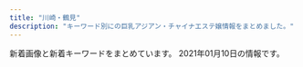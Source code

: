 ```yaml
---
title: "川崎・鶴見"
description: "キーワード別にの巨乳アジアン・チャイナエステ嬢情報をまとめました。"
---
```


新着画像と新着キーワードをまとめています。
2021年01月10日の情報です。

<DmmAffiliateIns />
<KeywordTable
  shops={
    [
    {
        "station": "\u4eac\u6025\u9db4\u898b\u99c5\u6771\u53e3",
        "img_links": [
            "http://www.play-land.work/images/line.jpg",
            "http://www.play-land.work/sp/images/tel.png",
            "http://www.play-land.work/sp/images/ac1.jpg",
            "http://www.play-land.work/images/rec2.jpg",
            "http://www.play-land.work/sp/images/int3.jpg",
            "http://www.play-land.work/staff/saki.jpg",
            "http://www.play-land.work/sp/staff/yukari.jpg",
            "http://www.play-land.work/sp/images/twitter.png",
            "http://www.play-land.work/images/interior_t.jpg",
            "http://www.play-land.work/images/newface.jpg",
            "http://www.play-land.work/sp/images/topgirl.png",
            "http://www.play-land.work/sp/images/b1.jpg",
            "http://www.play-land.work/sp/images/int2.jpg",
            "http://www.play-land.work/images/sm.jpg",
            "http://www.play-land.work/images/3.jpg",
            "http://www.play-land.work/img/hinano1.jpg",
            "http://www.play-land.work/images/sys3.jpg",
            "http://www.play-land.work/sp/images/footer.jpg",
            "http://www.play-land.work/sp/images/rec1.jpg",
            "http://www.play-land.work/sp/images/newface.png",
            "http://www.play-land.work/sp/images/4.jpg",
            "http://www.play-land.work/images/b1.jpg",
            "http://www.play-land.work/img/yukari1.jpg",
            "http://www.play-land.work/sp/images/int4.jpg",
            "http://www.play-land.work/sp/images/sys3.png",
            "http://www.play-land.work/sp/images/sys2.png",
            "http://www.play-land.work/sp/img/hosino1.jpg",
            "http://www.play-land.work/images/b3.jpg",
            "http://www.play-land.work/images/1.jpg",
            "http://www.play-land.work/images/b4.jpg",
            "http://www.play-land.work/images/head.jpg",
            "http://www.play-land.work/sp/staff/hosino.jpg",
            "http://www.play-land.work/images/rec1.jpg",
            "http://www.play-land.work/sp/images/head.jpg",
            "http://www.play-land.work/staff/hosino.jpg",
            "http://www.play-land.work/sp/staff/hinano.jpg",
            "http://www.play-land.work/sp/images/staff_t.png",
            "http://www.play-land.work/images/ac1.jpg",
            "http://www.play-land.work/staff/yukari.jpg",
            "http://www.play-land.work/images/2.jpg",
            "http://www.play-land.work/sp/images/interior_t.png",
            "http://www.play-land.work/sp/staff/saki.jpg",
            "http://www.play-land.work/sp/images/3.jpg",
            "http://www.play-land.work/sp/images/1.jpg",
            "http://www.play-land.work/sp/images/b3.jpg",
            "http://www.play-land.work/images/twitter_t.jpg",
            "http://www.play-land.work/sp/img/saki1.jpg",
            "http://www.play-land.work/sp/images/int1.png",
            "http://www.play-land.work/sp/images/rec2.png",
            "http://www.play-land.work/images/tgirl.jpg",
            "http://www.play-land.work/images/int2.jpg",
            "http://www.play-land.work/sp/images/b2.jpg",
            "http://www.play-land.work/sp/images/line.jpg",
            "http://www.play-land.work/sp/img/hinano1.jpg",
            "http://www.play-land.work/sp/images/sys1.png",
            "http://www.play-land.work/sp/img/yukari1.jpg",
            "http://www.play-land.work/staff/hinano.jpg",
            "http://www.play-land.work/img/hosino1.jpg",
            "http://www.play-land.work/images/staff_t.jpg",
            "http://www.play-land.work/images/b2.jpg",
            "http://www.play-land.work/img/saki1.jpg",
            "http://www.play-land.work/images/sys2.jpg",
            "http://www.play-land.work/images/4.jpg",
            "http://www.play-land.work/images/int1.jpg",
            "http://www.play-land.work/images/sys1.jpg",
            "http://www.play-land.work/sp/images/2.jpg"
        ],
        "url": "http://www.play-land.work",
        "keywords": {},
        "name": "HaNa"
    },
    {
        "name": "GooD",
        "station": "JR\u9db4\u898b\u99c5\u6771\u53e3",
        "img_links": [
            "http://good.abnavi.info/photos/sites/25/2020/12/202012120133023.jpg",
            "http://good.abnavi.info/images/acc.jpg",
            "http://good.abnavi.info/photos/sites/25/2020/05/2020052804013963.jpg",
            "http://good.abnavi.info/photos/sites/25/2020/10/2020100606155663.jpg",
            "http://good.abnavi.info/photos/sites/25/2020/08/2020081403120864.jpg",
            "http://good.abnavi.info/photos/sites/25/2020/06/2020062506163384.jpg",
            "http://good.abnavi.info/images/staff0.jpg",
            "http://good.abnavi.info/images/top1.jpg",
            "http://good.abnavi.info/photos/sites/25/2020/03/2020031701491235.jpg",
            "http://good.abnavi.info/images/top2.jpg",
            "http://good.abnavi.info/photos/sites/25/2020/03/2020031006353919.jpg",
            "http://good.abnavi.info/images/top-sp1.jpg",
            "http://good.abnavi.info/images/pagetop.jpg",
            "http://good.abnavi.info/images/top-sp2.jpg"
        ],
        "url": "http://good.abnavi.info/",
        "keywords": {
            "84": 8,
            "86": 16,
            "E": 8,
            "88": 8,
            "D": 40,
            "85": 32,
            "C": 16
        }
    },
    {
        "url": "https://moon-beauty.jp/",
        "img_links": [
            "https://moon-beauty.jp/images/staff/nana25_02.png",
            "https://moon-beauty.jp/images/staff/ran23_01.png",
            "https://moon-beauty.jp/wp/wp-content/uploads/2017/11/mb_front.png",
            "https://moon-beauty.jp/wp/wp-content/uploads/2017/11/5.png",
            "https://moon-beauty.jp/wp/wp-content/uploads/2017/11/mb_front2.png",
            "https://moon-beauty.jp/wp/wp-content/uploads/2017/11/484697b90c0612750e1d8c7c971a16f8.jpg",
            "https://moon-beauty.jp/images/staff/hikari23_02.png",
            "https://moon-beauty.jp/wp/wp-content/uploads/2019/07/1907campaign02-700x327.png",
            "https://moon-beauty.jp/wp/wp-content/uploads/2017/11/6a08b9c7e55a068553569af35285dd93-700x1244.jpg",
            "https://moon-beauty.jp/wp/wp-content/uploads/2019/11/1911campaign01.png",
            "https://moon-beauty.jp/wp/wp-content/uploads/2017/12/3addf91ad6b786b4c3fd2e4322dc1181.jpg",
            "https://moon-beauty.jp/wp/wp-content/uploads/2019/12/xmas2019.jpg",
            "https://moon-beauty.jp/wp/wp-content/uploads/2019/09/1910campaign02-700x327.png",
            "https://moon-beauty.jp/wp/wp-content/uploads/2017/11/3.png",
            "https://moon-beauty.jp/wp/wp-content/uploads/2017/11/play.png",
            "https://moon-beauty.jp/wp/wp-content/uploads/2018/09/mb_front4.png",
            "https://moon-beauty.jp/images/staff/rika22_01.png",
            "https://moon-beauty.jp/wp/wp-content/uploads/2020/02/2002sp_campaign-700x327.png",
            "https://moon-beauty.jp/images/costume/sailorgirl02.png",
            "https://moon-beauty.jp/wp/wp-content/uploads/2017/11/top01-1.png",
            "https://moon-beauty.jp/images/costume/cabinattendant01.png",
            "https://moon-beauty.jp/wp/wp-content/uploads/2017/11/campaign1711-700x327.jpg",
            "https://moon-beauty.jp/images/staff/izumi23_01.png",
            "https://moon-beauty.jp/images/staff/nana25_01.png",
            "https://moon-beauty.jp/wp/wp-content/uploads/2017/12/3985d5f04f99b7c5a1b4662bcc831575.jpg",
            "https://moon-beauty.jp/images/costume/nursegirl002.png",
            "https://moon-beauty.jp/images/staff/staff.png",
            "https://moon-beauty.jp/wp/wp-content/uploads/2019/07/1907campaign01.png",
            "https://moon-beauty.jp/wp/wp-content/uploads/2017/11/27e7586ba3689c74b6428ec7dbfe02a6-700x1244.jpg",
            "https://moon-beauty.jp/wp/wp-content/uploads/2017/11/6.png",
            "https://moon-beauty.jp/images/staff/mirai23.png",
            "https://moon-beauty.jp/images/costume/cheergirl01.png",
            "https://moon-beauty.jp/images/staff/hikari23_01.png",
            "https://moon-beauty.jp/wp/wp-content/uploads/2017/11/top03.png",
            "https://moon-beauty.jp/wp/wp-content/uploads/2020/09/rika_info.png",
            "https://moon-beauty.jp/wp/wp-content/uploads/2019/09/cosplay01.png",
            "https://moon-beauty.jp/images/costume/cabinattendant02.png",
            "https://moon-beauty.jp/wp/wp-content/uploads/2019/09/1910campaign01-700x327.png",
            "https://moon-beauty.jp/images/costume/nursegirl01.png",
            "https://moon-beauty.jp/wp/wp-content/uploads/2017/12/1d7d7d3df21218cb91cce28ca987dca8-700x1246.jpg",
            "https://moon-beauty.jp/wp/wp-content/uploads/2017/12/dde33c6f84f42b29abc164fed911749d.jpg",
            "https://moon-beauty.jp/wp/wp-content/uploads/2017/12/dde33c6f84f42b29abc164fed911749d-700x1246.jpg",
            "https://moon-beauty.jp/wp/wp-content/uploads/2020/09/nana_info.png",
            "https://moon-beauty.jp/images/costume/cheergirl02.png",
            "https://moon-beauty.jp/wp/wp-content/uploads/2020/01/2002campaign-700x327.png",
            "https://moon-beauty.jp/wp/wp-content/uploads/2018/11/1811campaign.png",
            "https://moon-beauty.jp/wp/wp-content/uploads/2017/11/top02.png",
            "https://moon-beauty.jp/wp/wp-content/uploads/2019/12/xmas2019_2-700x327.jpg",
            "https://moon-beauty.jp/wp/wp-content/uploads/2019/11/1911campaign01-700x327.png",
            "https://moon-beauty.jp/images/staff/rika22_02.png",
            "https://moon-beauty.jp/wp/wp-content/uploads/2018/09/mb_road02.png",
            "https://moon-beauty.jp/wp/wp-content/uploads/2017/12/7e6728877b7be3eba7dacfced12e3481.jpg",
            "https://moon-beauty.jp/wp/wp-content/uploads/2017/12/11e78c1189d1307c1c0528ca01cf193e.jpg",
            "https://moon-beauty.jp/images/costume/sailorgirl01.png",
            "https://moon-beauty.jp/wp/wp-content/uploads/2017/11/4.png",
            "https://moon-beauty.jp/wp/wp-content/uploads/2020/06/202006campaign-700x327.png",
            "https://moon-beauty.jp/wp/wp-content/uploads/2017/12/3addf91ad6b786b4c3fd2e4322dc1181-700x1246.jpg",
            "https://moon-beauty.jp/wp/wp-content/uploads/2020/09/costume.png",
            "https://moon-beauty.jp/wp/wp-content/uploads/2018/12/1812campaign.png",
            "https://moon-beauty.jp/wp/wp-content/uploads/2019/07/1907campaign02.png",
            "https://moon-beauty.jp/images/staff/momoka22_01.png",
            "https://moon-beauty.jp/wp/wp-content/uploads/2019/07/1907campaign01-700x327.png",
            "https://moon-beauty.jp/wp/wp-content/uploads/2020/09/mirai_info.png",
            "https://moon-beauty.jp/wp/wp-content/uploads/2017/12/1d7d7d3df21218cb91cce28ca987dca8.jpg",
            "https://moon-beauty.jp/wp/wp-content/uploads/2017/11/9ac2dcf4d411d36df940a44359d1e597.jpg",
            "https://moon-beauty.jp/wp/wp-content/uploads/2017/11/27e7586ba3689c74b6428ec7dbfe02a6.jpg",
            "https://moon-beauty.jp/wp/wp-content/uploads/2017/11/mb_interior01.png",
            "https://moon-beauty.jp/wp/wp-content/uploads/2017/11/1.png",
            "https://moon-beauty.jp/wp/wp-content/uploads/2017/11/mb_shower.png",
            "https://moon-beauty.jp/images/campaign2017.jpg",
            "https://moon-beauty.jp/wp/wp-content/uploads/2019/09/cosplay02.png",
            "https://moon-beauty.jp/images/staff/emi24_1.png",
            "https://moon-beauty.jp/wp/wp-content/uploads/2017/11/top01-1-700x459.png",
            "https://moon-beauty.jp/wp/wp-content/uploads/2017/11/6a08b9c7e55a068553569af35285dd93.jpg",
            "https://moon-beauty.jp/wp/wp-content/uploads/2019/12/xmas2019_2.jpg",
            "https://moon-beauty.jp/images/staff/eri21_01.png"
        ],
        "name": "\u6708\u4e0b\u7f8e\u4eba",
        "keywords": {
            "\u30bb\u30af\u30b7\u30fc": 3,
            "D": 35,
            "86": 14,
            "85": 14,
            "88": 14,
            "87": 14,
            "89": 7,
            "C": 28
        },
        "station": "JR\u9db4\u898b\u99c5\u6771\u53e3"
    },
    {
        "keywords": {
            "C": 1,
            "85": 2,
            "D": 3,
            "84": 2
        },
        "name": "I for You",
        "station": "JR\u9db4\u898b\u99c5\u6771\u53e3",
        "img_links": [
            "http://iforyou.iyasi.me/images/home/index_c.png",
            "http://iforyou.iyasi.me/images/page_top.png",
            "http://iforyou.iyasi.me/images/home/top.jpg",
            "http://iforyou.iyasi.me/images/staff/staff_03d.jpg",
            "http://iforyou.iyasi.me/images/top/top_04.jpg",
            "http://iforyou.iyasi.me/images/home/index_06.png",
            "http://iforyou.iyasi.me/images/home/index_01.png",
            "http://iforyou.iyasi.me/images/home/index_19.png",
            "http://iforyou.iyasi.me/images/top/top_08.png",
            "http://iforyou.iyasi.me/images/home/index_05.png",
            "http://iforyou.iyasi.me/images/top_flash_01.jpg",
            "http://iforyou.iyasi.me/images/top_04.png",
            "http://iforyou.iyasi.me/images/home/index_d.png",
            "http://iforyou.iyasi.me/images/top_01.png",
            "http://iforyou.iyasi.me/images/home/index_11.png",
            "http://iforyou.iyasi.me/images/top/top_06.jpg",
            "http://iforyou.iyasi.me/images/headerParts01.png",
            "http://iforyou.iyasi.me/images/home/index_12.png",
            "http://iforyou.iyasi.me/images/home/index_17.png",
            "http://iforyou.iyasi.me/images/staff/staff_05d.jpg",
            "http://iforyou.iyasi.me/images/top_02.png",
            "http://iforyou.iyasi.me/images/home/index_10.png",
            "http://iforyou.iyasi.me/images/top/top_03.jpg",
            "http://iforyou.iyasi.me/images/top/top_05.jpg",
            "http://iforyou.iyasi.me/images/top/top_01.jpg",
            "http://iforyou.iyasi.me/images/staff/staff_02d.jpg",
            "http://iforyou.iyasi.me/images/staff/staff_01d.jpg",
            "http://iforyou.iyasi.me/images/top_flash_02.jpg",
            "http://iforyou.iyasi.me/images/home/campaign_02.jpg",
            "http://iforyou.iyasi.me/images/home/index_09.png",
            "http://iforyou.iyasi.me/images/staff/staff_01.png",
            "http://iforyou.iyasi.me/images/home/index_13.png",
            "http://iforyou.iyasi.me/images/home/index_14.png",
            "http://iforyou.iyasi.me/images/home/index_15.png",
            "http://iforyou.iyasi.me/images/home/index_07.png",
            "http://iforyou.iyasi.me/images/home/index_a.png",
            "http://iforyou.iyasi.me/images/staff/staff_07e.jpg",
            "http://iforyou.iyasi.me/images/top/top_02.jpg",
            "http://iforyou.iyasi.me/images/home/index_tel.png",
            "http://iforyou.iyasi.me/images/staff/staff_03.png",
            "http://iforyou.iyasi.me/images/home/index_b.png",
            "http://iforyou.iyasi.me/images/home/campaign_01.jpg"
        ],
        "url": "http://iforyou.iyasi.me/"
    },
    {
        "station": "JR\u5ddd\u5d0e\u99c5\u6771\u53e3",
        "keywords": {},
        "name": "\u7652\u5065\u697d",
        "url": "http://es-china.info/",
        "img_links": [
            "http://es-china.info/img/sasa2.jpg",
            "http://es-china.info/images/ti.png",
            "http://es-china.info/img/ran2.jpg",
            "http://es-china.info/img/emi.jpg",
            "http://es-china.info/images/1.png",
            "http://es-china.info/img/emi2.jpg",
            "http://es-china.info/img/sasa.jpg",
            "http://es-china.info/images/interior_t.jpg",
            "http://es-china.info/img/sayuri3.jpg",
            "http://es-china.info/img/sayuri2.jpg",
            "http://es-china.info/img/ran.jpg",
            "http://es-china.info/img/hana2.jpg",
            "http://es-china.info/images/head.jpg",
            "http://es-china.info/img/mimi.jpg",
            "http://es-china.info/img/ran1.jpg",
            "http://es-china.info/img/mimi1.jpg",
            "http://es-china.info/images/interior1.png",
            "http://es-china.info/img/sayuri1.jpg",
            "http://es-china.info/img/emi1.jpg",
            "http://es-china.info/img/sasa1.jpg",
            "http://es-china.info/img/hana1.jpg",
            "http://es-china.info/img/hana.jpg",
            "http://es-china.info/images/staff_t.jpg",
            "http://es-china.info/img/sayuri.jpg",
            "http://es-china.info/img/mimi2.jpg",
            "http://es-china.info/images/interior2.png",
            "http://es-china.info/images/news.jpg"
        ]
    },
    {
        "name": "\u4e00\u76ee\u60da\u308c",
        "keywords": {},
        "img_links": [
            "https://hitomebore.tokyo/img/images/nav_05.png",
            "https://hitomebore.tokyo/img/images/nav_02.png",
            "https://hitomebore.tokyo/img/images/nav_01.png",
            "https://hitomebore.tokyo/img/r3.jpg",
            "https://hitomebore.tokyo/img/images/nav_03.png",
            "https://hitomebore.tokyo/img/images/nav_06.png",
            "https://hitomebore.tokyo/img/r2.jpg",
            "https://hitomebore.tokyo/img/images/nav_04.png",
            "https://hitomebore.tokyo/img/r1.jpg",
            "https://hitomebore.tokyo/img/r4.jpg"
        ],
        "station": "JR\u9db4\u898b\u99c5\u6771\u53e3",
        "url": "https://hitomebore.tokyo/"
    },
    {
        "img_links": [
            "http://lucky.esnavi.work/2/uploadimg/1609855912.jpeg",
            "http://lucky.esnavi.work/sys2.jpg",
            "http://lucky.esnavi.work/2/uploadimg/1609855626.jpeg",
            "http://lucky.esnavi.work/2/uploadimg/1609855512.jpeg",
            "http://lucky.esnavi.work/2/uploadimg/1609855429.jpeg",
            "http://lucky.esnavi.work/head.jpg",
            "http://lucky.esnavi.work/2/uploadimg/1609856021.jpeg",
            "http://lucky.esnavi.work/staff_t.jpg",
            "http://lucky.esnavi.work/int1.png",
            "http://lucky.esnavi.work/s1.png",
            "http://lucky.esnavi.work/m.jpg",
            "http://lucky.esnavi.work/news.jpg",
            "http://lucky.esnavi.work/sys1.jpg",
            "http://lucky.esnavi.work/2/uploadimg/1609854808.jpeg",
            "http://lucky.esnavi.work/2/uploadimg/1609854972.jpeg"
        ],
        "name": "LUCKY",
        "keywords": {
            "90": 1,
            "89": 4,
            "92": 1,
            "\u80f8": 1,
            "88": 1
        },
        "url": "http://lucky.esnavi.work/",
        "station": "JR\u5ddd\u5d0e\u99c5\u6771\u53e3"
    },
    {
        "url": "http://genkimori.ests.jp/",
        "keywords": {
            "C": 154,
            "87": 84,
            "82": 21,
            "85": 147,
            "E": 21,
            "86": 105,
            "D": 273,
            "83": 63
        },
        "img_links": [
            "http://genkimori.ests.jp/images/infor.png",
            "http://genkimori.ests.jp/images/tit-infor.png",
            "http://genkimori.ests.jp/link/e0016.jpg",
            "http://genkimori.ests.jp/photos/sites/53/2020/11/2020110203413991.jpg",
            "http://genkimori.ests.jp/link/88x31b.jpg",
            "http://genkimori.ests.jp/photos/sites/53/2019/09/2019091905013899.jpg",
            "http://genkimori.ests.jp/photos/sites/53/2020/08/2020082904145169.jpg",
            "http://genkimori.ests.jp/photos/sites/53/2020/08/2020081404295888.jpg",
            "http://genkimori.ests.jp/link/8831.jpg",
            "http://genkimori.ests.jp/photos/sites/53/2020/02/2020020409105330.jpg",
            "http://genkimori.ests.jp/photos/sites/53/2020/07/2020072602180924.jpg",
            "http://genkimori.ests.jp/images/mobile.png",
            "http://genkimori.ests.jp/photos/sites/53/2020/08/2020080607415210.jpg",
            "http://genkimori.ests.jp/link/esthelove88-31.jpg",
            "http://genkimori.ests.jp/photos/sites/53/2020/08/2020080103084914.jpg",
            "http://genkimori.ests.jp/images/r01.jpg",
            "http://genkimori.ests.jp/photos/sites/53/2020/11/2020110803050660.jpg",
            "http://genkimori.ests.jp/photos/sites/53/2020/08/2020080407354625.jpg",
            "http://genkimori.ests.jp/images/top.png",
            "http://genkimori.ests.jp/photos/sites/53/2020/11/2020110203413312.jpg",
            "http://genkimori.ests.jp/photos/sites/53/2020/09/2020091104500682.jpg",
            "http://genkimori.ests.jp/photos/sites/53/2020/07/2020072602181030.jpg",
            "http://genkimori.ests.jp/images/tite-staff.png",
            "http://genkimori.ests.jp/images/tit-new.png",
            "http://genkimori.ests.jp/photos/sites/53/2020/08/2020080202511846.jpg",
            "http://genkimori.ests.jp/photos/sites/53/2020/10/2020101305274788.jpg",
            "http://genkimori.ests.jp/photos/sites/53/2020/10/2020100606390249.jpg",
            "http://genkimori.ests.jp/photos/sites/53/2020/08/202008290414582.jpg",
            "http://genkimori.ests.jp/photos/sites/53/2019/10/2019103109203158.jpg",
            "http://genkimori.ests.jp/photos/sites/53/2020/10/2020101406394269.jpg",
            "http://genkimori.ests.jp/photos/sites/53/2020/09/2020092806215050.jpg",
            "http://menlog.net/link/menlog8831.jpg",
            "http://genkimori.ests.jp/images/r04.jpg",
            "http://genkimori.ests.jp/images/r03.jpg",
            "http://genkimori.ests.jp/images/tit-gat.png",
            "http://genkimori.ests.jp/photos/sites/53/2020/10/2020101305274630.jpg",
            "http://genkimori.ests.jp/images/r02.jpg",
            "http://genkimori.ests.jp/photos/sites/53/2019/10/2019102105454876.jpg",
            "http://genkimori.ests.jp/images/tit-pick.png",
            "http://genkimori.ests.jp/photos/sites/53/2019/12/2019120607382674.jpg",
            "http://genkimori.ests.jp/photos/sites/53/2019/11/2019111506411882.jpg",
            "http://genkimori.ests.jp/link/walker88.jpg",
            "http://genkimori.ests.jp/photos/sites/53/2019/07/2019070103055338.jpg",
            "http://genkimori.ests.jp/link/massage-de_88_31.jpg"
        ],
        "name": "\u4eba\u9b5a\u306e\u604b",
        "station": "JR\u9db4\u898b\u99c5\u6771\u53e3"
    },
    {
        "station": "JR\u9db4\u898b\u99c5\u897f\u53e3",
        "img_links": [
            "https://tsurumi-mensesthe.com/footer/footer-line.png",
            "https://tsurumi-mensesthe.com/staff/satomi-s3.jpg",
            "https://tsurumi-mensesthe.com/staff/sachi-s3.jpg",
            "https://tsurumi-mensesthe.com/staff/minami-s1.jpg",
            "https://tsurumi-mensesthe.com/staff/yura-s3.jpg",
            "https://tsurumi-mensesthe.com/staff/riri-s1.jpg",
            "https://tsurumi-mensesthe.com/room/room-l4.jpg",
            "https://tsurumi-mensesthe.com/staff/riri-l1.jpg",
            "https://tsurumi-mensesthe.com/room/room-l2.jpg",
            "https://tsurumi-mensesthe.com/staff/minami-l1.jpg",
            "https://tsurumi-mensesthe.com/staff/sachi-l4.jpg",
            "https://tsurumi-mensesthe.com/staff/minami-s2.jpg",
            "https://tsurumi-mensesthe.com/staff/sachi-s4.jpg",
            "https://tsurumi-mensesthe.com/images/header3.png",
            "https://inage-mensesthe.com/icon/twitter.png",
            "https://inage-mensesthe.com/icon/facebook.png",
            "https://tsurumi-mensesthe.com/images/esthe2.jpg",
            "https://tsurumi-mensesthe.com/staff/momoka-l1.jpg",
            "https://tsurumi-mensesthe.com/room/room-l3.jpg",
            "https://tsurumi-mensesthe.com/massage/2020/12/06/riri-s1.jpg",
            "https://tsurumi-mensesthe.com/staff/riri-top.jpg",
            "https://tsurumi-mensesthe.com/staff/momoka-s1.jpg",
            "https://tsurumi-mensesthe.com/staff/satomi-l1.jpg",
            "https://tsurumi-mensesthe.com/staff/satomi-l2.jpg",
            "https://tsurumi-mensesthe.com/images/main-sp.jpg",
            "https://tsurumi-mensesthe.com/staff/sachi-l1.jpg",
            "https://tsurumi-mensesthe.com/staff/minami-top.jpg",
            "https://tsurumi-mensesthe.com/icon/yelp.png",
            "https://tsurumi-mensesthe.com/staff/minami-l3.jpg",
            "https://tsurumi-mensesthe.com/staff/sachi-top.jpg",
            "https://tsurumi-mensesthe.com/staff/yura-l1.jpg",
            "https://tsurumi-mensesthe.com/staff/riri-s2.jpg",
            "https://tsurumi-mensesthe.com/staff/minami-s3.jpg",
            "https://tsurumi-mensesthe.com/staff/momoka-top.jpg",
            "https://tsurumi-mensesthe.com/staff/yura-l2.jpg",
            "https://tsurumi-mensesthe.com/staff/satomi-s1.jpg",
            "https://tsurumi-mensesthe.com/staff/stand-by.jpg",
            "https://tsurumi-mensesthe.com/icon/facebook.png",
            "https://tsurumi-mensesthe.com/staff/sachi-l2.jpg",
            "https://tsurumi-mensesthe.com/staff/momoka-l2.jpg",
            "https://tsurumi-mensesthe.com/footer/footer-staff.png",
            "https://inage-mensesthe.com/icon/yelp.png",
            "https://tsurumi-mensesthe.com/staff/momoka-l3.jpg",
            "https://inage-mensesthe.com/icon/line.png",
            "https://tsurumi-mensesthe.com/staff/momoka-s2.jpg",
            "https://tsurumi-mensesthe.com/images/esthe4.jpg",
            "https://tsurumi-mensesthe.com/images/qrcode.png",
            "https://tsurumi-mensesthe.com/staff/satomi-l3.jpg",
            "https://tsurumi-mensesthe.com/staff/minami-l2.jpg",
            "https://tsurumi-mensesthe.com/staff/yura-top.jpg",
            "https://tsurumi-mensesthe.com/images/esthe3.jpg",
            "https://tsurumi-mensesthe.com/massage/2020/11/22/coco-s3.jpg",
            "https://tsurumi-mensesthe.com/images/clear.png",
            "https://tsurumi-mensesthe.com/staff/momoka-s3.jpg",
            "https://tsurumi-mensesthe.com/staff/satomi-top.jpg",
            "https://tsurumi-mensesthe.com/icon/twitter.png",
            "https://tsurumi-mensesthe.com/staff/riri-l2.jpg",
            "https://tsurumi-mensesthe.com/staff/sachi-s1.jpg",
            "https://tsurumi-mensesthe.com/staff/sachi-s2.jpg",
            "https://tsurumi-mensesthe.com/icon/line.png",
            "https://tsurumi-mensesthe.com/staff/yura-s2.jpg",
            "https://tsurumi-mensesthe.com/staff/yura-l3.jpg",
            "https://tsurumi-mensesthe.com/massage/2021/01/05/stand-by.jpg",
            "https://tsurumi-mensesthe.com/staff/sachi-l3.jpg",
            "https://tsurumi-mensesthe.com/staff/satomi-s2.jpg",
            "https://tsurumi-mensesthe.com/footer/footer-tel.png",
            "https://tsurumi-mensesthe.com/room/room-l1.jpg",
            "https://tsurumi-mensesthe.com/images/esthe1.jpg",
            "https://tsurumi-mensesthe.com/images/main1.jpg",
            "https://tsurumi-mensesthe.com/staff/yura-s1.jpg"
        ],
        "keywords": {
            "88": 14,
            "87": 7,
            "86": 7,
            "85": 7,
            "90": 14
        },
        "url": "https://tsurumi-mensesthe.com/",
        "name": "sweet"
    },
    {
        "url": "http://kafu.ests.co/",
        "keywords": {
            "C": 21,
            "82": 3,
            "83": 3
        },
        "station": "JR\u77e2\u5411\u99c5\u897f\u53e3",
        "name": "\u5bf5\u6df1\u82b1\u98a8",
        "img_links": [
            "http://kafu.ests.co/photos/sites/7/2017/02/2.jpg",
            "http://kafu.ests.co/images/room2.jpg",
            "http://kafu.ests.co/images/room1.jpg",
            "http://kafu.ests.co/images/s_news.jpg",
            "http://kafu.ests.co/images/nbj1.jpg",
            "http://kafu.ests.co/images/s_link.jpg",
            "http://kafu.ests.co/images/n3.jpg",
            "http://kafu.ests.co/images/face_bj.jpg",
            "http://kafu.ests.co/images/s_face.jpg",
            "http://kafu.ests.co/photos/sites/7/2017/10/2017100904034561.png",
            "http://kafu.ests.co/photos/sites/7/2017/10/2017101205420065.jpg",
            "http://kafu.ests.co/images/top.png",
            "http://kafu.ests.co/images/room4.jpg",
            "http://kafu.ests.co/images/nbj3.jpg",
            "http://kafu.ests.co/photos/sites/7/2017/10/2017101205420191.jpg",
            "http://kafu.ests.co/images/s_staff.jpg",
            "http://kafu.ests.co/images/n1.jpg",
            "http://kafu.ests.co/photos/sites/7/2017/10/2017100904034443.png",
            "http://kafu.ests.co/images/s_staff1.jpg",
            "http://kafu.ests.co/images/face_bj3.jpg",
            "http://kafu.ests.co/images/s_pick.jpg",
            "http://kafu.ests.co/images/s_mobile.jpg",
            "http://kafu.ests.co/photos/sites/7/2017/02/1.jpg",
            "http://kafu.ests.co/images/room3.jpg",
            "http://kafu.ests.co/images/mobile.jpg",
            "http://kafu.ests.co/images/line.jpg"
        ]
    },
    {
        "img_links": [
            "https://hatsukoi.est.cm/images/room1.jpg",
            "https://hatsukoi.est.cm/images/news_bj1.jpg",
            "https://hatsukoi.est.cm/images/s_topics.jpg",
            "https://hatsukoi.est.cm/images/room2.jpg",
            "https://hatsukoi.est.cm/photos/sites/7/2020/12/2020121803025851.jpg",
            "https://hatsukoi.est.cm/images/room4.jpg",
            "https://hatsukoi.est.cm/photos/sites/7/2020/12/2020122801371330.jpg",
            "https://hatsukoi.est.cm/images/1.png",
            "https://hatsukoi.est.cm/images/s_staff.jpg",
            "https://hatsukoi.est.cm/images/face_bj2.jpg",
            "https://hatsukoi.est.cm/photos/sites/7/2020/12/2020121803030096.jpg",
            "https://hatsukoi.est.cm/photos/sites/7/2020/12/2020121803025945.jpg",
            "https://hatsukoi.est.cm/images/s_face.jpg",
            "https://hatsukoi.est.cm/photos/sites/7/2020/12/2020121807122812.jpg",
            "https://hatsukoi.est.cm/photos/sites/7/2020/12/2020121803030240.jpg",
            "https://hatsukoi.est.cm/images/top.png",
            "https://hatsukoi.est.cm/images/s_link.jpg",
            "https://hatsukoi.est.cm/images/end.png",
            "https://hatsukoi.est.cm/images/news_bj3.jpg",
            "https://hatsukoi.est.cm/images/room3.jpg"
        ],
        "name": "\u521d\u604b",
        "station": "JR\u9db4\u898b\u99c5\u6771\u53e3",
        "url": "https://hatsukoi.est.cm/",
        "keywords": {
            "85": 28,
            "D": 84,
            "86": 28,
            "83": 14,
            "87": 14,
            "C": 22
        }
    },
    {
        "img_links": [
            "http://t-lucky.work/sp/images/ac1.jpg",
            "http://t-lucky.work/sp/images/int1.jpg",
            "http://t-lucky.work/staff/emi.jpg",
            "http://t-lucky.work/images/3.jpg",
            "http://t-lucky.work/sp/images/tel.jpg",
            "http://t-lucky.work/img/rina1.jpg",
            "http://t-lucky.work/img/rei1.jpg",
            "http://t-lucky.work/images/head.jpg",
            "http://t-lucky.work/images/int1.jpg",
            "http://t-lucky.work/images/b3.jpg",
            "http://t-lucky.work/sp/staff/yuki.jpg",
            "http://t-lucky.work/images/ta.jpg",
            "http://t-lucky.work/sp/menu/interior.jpg",
            "http://t-lucky.work/sp/menu/top.jpg",
            "http://t-lucky.work/staff/yumi.jpg",
            "http://t-lucky.work/img/mimi1.jpg",
            "http://t-lucky.work/sp/img/rina1.jpg",
            "http://t-lucky.work/sp/images/int2.jpg",
            "http://t-lucky.work/sp/images/top.jpg",
            "http://t-lucky.work/sp/images/staff_t.jpg",
            "http://t-lucky.work/staff/mimi.jpg",
            "http://t-lucky.work/staff/yuyu.jpg",
            "http://t-lucky.work/staff/aya.jpg",
            "http://t-lucky.work/staff/yuki.jpg",
            "http://t-lucky.work/sp/images/newsb.jpg",
            "http://t-lucky.work/img/mika1.jpg",
            "http://t-lucky.work/img/yumi1.jpg",
            "http://t-lucky.work/images/sys3.jpg",
            "http://t-lucky.work/images/8.jpg",
            "http://t-lucky.work/images/sm.jpg",
            "http://t-lucky.work/img/emi1.jpg",
            "http://t-lucky.work/images/7.jpg",
            "http://t-lucky.work/img/yuyu1.jpg",
            "http://t-lucky.work/sp/images/menu/staff.jpg",
            "http://t-lucky.work/images/4.jpg",
            "http://t-lucky.work/sp/staff/aya.jpg",
            "http://t-lucky.work/sp/staff/mimi.jpg",
            "http://t-lucky.work/sp/images/sys2.jpg",
            "http://t-lucky.work/sp/images/rec1.jpg",
            "http://t-lucky.work/images/1.jpg",
            "http://t-lucky.work/images/sys1.jpg",
            "http://t-lucky.work/sp/img/rei1.jpg",
            "http://t-lucky.work/images/interior_t.jpg",
            "http://t-lucky.work/sp/staff/yuyu.jpg",
            "http://t-lucky.work/images/6.jpg",
            "http://t-lucky.work/sp/images/pc.jpg",
            "http://t-lucky.work/sp/staff/mika.jpg",
            "http://t-lucky.work/sp/staff/rei.jpg",
            "http://t-lucky.work/sp/img/mika1.jpg",
            "http://t-lucky.work/images/b2.jpg",
            "http://t-lucky.work/sp/img/aya1.jpg",
            "http://t-lucky.work/images/9.jpg",
            "http://t-lucky.work/images/sys4.jpg",
            "http://t-lucky.work/sp/images/b2.jpg",
            "http://t-lucky.work/sp/staff/yumi.jpg",
            "http://t-lucky.work/staff/rina.jpg",
            "http://t-lucky.work/sp/img/yuki1.jpg",
            "http://t-lucky.work/sp/images/head.jpg",
            "http://t-lucky.work/sp/img/yuyu1.jpg",
            "http://t-lucky.work/sp/menu/staff.jpg",
            "http://t-lucky.work/sp/images/b3.jpg",
            "http://t-lucky.work/images/staff_t.jpg",
            "http://t-lucky.work/sp/images/sys1.jpg",
            "http://t-lucky.work/img/yuki1.jpg",
            "http://t-lucky.work/sp/staff/rina.jpg",
            "http://t-lucky.work/images/sys2.jpg",
            "http://t-lucky.work/sp/images/interior_t.jpg",
            "http://t-lucky.work/staff/rei.jpg",
            "http://t-lucky.work/sp/images/news.jpg",
            "http://t-lucky.work/images/news.jpg",
            "http://t-lucky.work/images/line.png",
            "http://t-lucky.work/images/tr.jpg",
            "http://t-lucky.work/sp/images/topgirl.jpg",
            "http://t-lucky.work/staff/mika.jpg",
            "http://t-lucky.work/sp/images/b1.jpg",
            "http://t-lucky.work/images/5.jpg",
            "http://t-lucky.work/sp/img/yumi1.jpg",
            "http://t-lucky.work/img/aya1.jpg",
            "http://t-lucky.work/sp/img/mimi1.jpg",
            "http://t-lucky.work/images/int2.jpg",
            "http://t-lucky.work/sp/staff/emi.jpg",
            "http://t-lucky.work/sp/images/footer.jpg",
            "http://t-lucky.work/images/2.jpg",
            "http://t-lucky.work/images/b1.jpg",
            "http://t-lucky.work/sp/img/emi1.jpg",
            "http://t-lucky.work/sp/images/menu/top.jpg"
        ],
        "url": "http://t-lucky.work/",
        "name": "Lucky\u30fb\u30e9\u30c3\u30ad\u30fc",
        "station": "\u9db4\u898b\u99c5\u6771\u53e3",
        "keywords": {}
    },
    {
        "url": "http://asatsuyu-es.com/",
        "station": "JR\u9db4\u898b\u99c5\u897f\u53e3",
        "keywords": {
            "87": 1,
            "C": 12,
            "86": 1,
            "D": 2
        },
        "name": "\u671d\u9732",
        "img_links": [
            "http://asatsuyu-es.com/images/st05.jpg",
            "http://asatsuyu-es.com/images/mobile.jpg",
            "http://asatsuyu-es.com/images/room6.jpg",
            "http://asatsuyu-es.com/images/st04.jpg",
            "http://asatsuyu-es.com/images/newtiao.jpg",
            "http://asatsuyu-es.com/images/room4.jpg",
            "http://asatsuyu-es.com/images/newfacetiao.jpg",
            "http://asatsuyu-es.com/images/st01.jpg",
            "http://asatsuyu-es.com/images/st05b.jpg",
            "http://asatsuyu-es.com/images/picktiao.jpg",
            "http://asatsuyu-es.com/images/st03b.jpg",
            "http://asatsuyu-es.com/images/room3.jpg",
            "http://asatsuyu-es.com/images/top01.jpg",
            "http://asatsuyu-es.com/images/room2.jpg",
            "http://asatsuyu-es.com/images/st02.jpg",
            "http://asatsuyu-es.com/images/room1.jpg",
            "http://asatsuyu-es.com/images/zi_staff.png",
            "http://asatsuyu-es.com/images/st03.jpg"
        ]
    },
    {
        "keywords": {
            "D": 4,
            "E": 2,
            "C": 16
        },
        "name": "Smile",
        "url": "http://tsurumi-est.xyz/",
        "img_links": [
            "http://momipara.jp/img/link/momi88.jpg",
            "http://tsurumi-est.xyz/images/int1.jpg",
            "http://tsurumi-est.xyz/images/int2.jpg",
            "http://cdn.dino-es.com/images/logo/88x31NewDinoEs.png",
            "http://tsurumi-est.xyz/images/mobile.png",
            "http://tsurumi-est.xyz/g0.jpg",
            "http://tsurumi-est.xyz/images/mens-esthe1.png",
            "http://tsurumi-est.xyz/g3.jpg",
            "http://tsurumi-est.xyz/images/s_staff.png",
            "http://tsurumi-est.xyz/g2.jpg",
            "http://tsurumi-est.xyz/g1.jpg",
            "http://tsurumi-est.xyz/images/g5.jpg",
            "http://tsurumi-est.xyz/images/g1.jpg",
            "http://tsurumi-est.xyz/images/g0.jpg",
            "http://tsurumi-est.xyz/images/flash2.jpg",
            "http://tsurumi-est.xyz/images/flash.jpg",
            "http://tsurumi-est.xyz/images/s_staff1.png",
            "http://tsurumi-est.xyz/images/g2.jpg",
            "http://tsurumi-est.xyz/images/g3.jpg",
            "http://tsurumi-est.xyz/images/top.jpg"
        ],
        "station": "\u4eac\u6025\u9db4\u898b\u99c5\u6771\u53e3"
    },
    {
        "station": "\u4eac\u6025\u9db4\u898b\u99c5\u6771\u53e3",
        "keywords": {
            "85": 57,
            "88": 17,
            "82": 19,
            "D": 188,
            "C": 76,
            "83": 19,
            "86": 76,
            "E": 19,
            "87": 133
        },
        "url": "http://baburin.iest.info/",
        "name": "\u30d0\u30d6\u308a\u3093\u5a18",
        "img_links": [
            "http://baburin.iest.info/photos/sites/2/2018/10/2018103017042054.jpg",
            "http://baburin.iest.info/images/acc.jpg",
            "http://baburin.iest.info/images/acc1.jpg",
            "http://baburin.iest.info/photos/sites/2/2018/11/2018112214225177.jpg",
            "http://baburin.iest.info/photos/sites/2/2019/12/2019121012234134.jpg",
            "http://baburin.iest.info/photos/sites/2/2018/07/2018072409124390.jpg",
            "http://baburin.iest.info/photos/sites/2/2019/12/2019121012271150.jpg",
            "http://baburin.iest.info/photos/sites/2/2020/02/2020020617495273.jpg",
            "http://baburin.iest.info/images/s_face.jpg",
            "http://baburin.iest.info/images/top.png",
            "http://baburin.iest.info/photos/sites/2/2018/12/2018120114132410.jpg",
            "http://baburin.iest.info/photos/sites/2/2018/03/1.jpg",
            "http://baburin.iest.info/images/s_info.jpg",
            "http://baburin.iest.info/photos/sites/2/2020/10/2020100615314175.jpg",
            "http://baburin.iest.info/photos/sites/2/2019/06/2019062312555740.jpg",
            "http://baburin.iest.info/images/staff0.jpg",
            "http://baburin.iest.info/images/mibile.jpg",
            "http://baburin.iest.info/images/s_pick.jpg",
            "http://baburin.iest.info/photos/sites/2/2019/12/2019121012290043.jpg",
            "http://baburin.iest.info/photos/sites/2/2019/12/2019121112381870.jpg",
            "http://baburin.iest.info/images/s_news.jpg",
            "http://baburin.iest.info/photos/sites/2/2018/06/2018063004421199.jpg",
            "http://baburin.iest.info/photos/sites/2/2018/09/2018091006542340.jpg",
            "http://baburin.iest.info/images/s_staff.jpg",
            "http://baburin.iest.info/photos/sites/2/2020/02/2020021216314936.jpg",
            "http://baburin.iest.info/photos/sites/2/2018/06/2018062508384319.jpg"
        ]
    },
    {
        "img_links": [
            "http://massage-salon.xyz/wp-content/uploads/2019/02/IMG_0142-500x750.jpg",
            "http://massage-salon.xyz/wp-content/uploads/2019/02/IMG_0144-500x750.jpg",
            "http://massage-salon.xyz/wp-content/uploads/2019/02/IMG_0144-185x300.jpg",
            "http://massage-salon.xyz/wp-content/uploads/2019/03/IMG_0208-300x200.jpg",
            "http://massage-salon.xyz/wp-content/uploads/2018/04/s2-500x467.jpg",
            "http://massage-salon.xyz/wp-content/uploads/2018/04/s4-500x467.jpg",
            "http://massage-salon.xyz/wp-content/uploads/2019/02/IMG_0142-201x300.jpg",
            "http://massage-salon.xyz/wp-content/uploads/2019/02/IMG_0144.jpg",
            "http://massage-salon.xyz/wp-content/uploads/2018/04/s1.jpg",
            "http://massage-salon.xyz/wp-content/uploads/2018/11/IMG_6692-300x200.jpg",
            "http://massage-salon.xyz/wp-content/uploads/2018/04/s1-500x466.jpg",
            "http://massage-salon.xyz/wp-content/uploads/2018/12/img_6768.jpg",
            "http://cdn.dino-es.com/images/logo/200x40DinoEs.png",
            "http://massage-salon.xyz/wp-content/uploads/2018/12/img_6768-181x300.jpg",
            "http://massage-salon.xyz/wp-content/themes/template-salon2/images/noimg.jpg",
            "http://massage-salon.xyz/wp-content/uploads/2018/12/img_6766-182x300.jpg",
            "http://massage-salon.xyz/wp-content/themes/template-salon2/images/main2.jpg",
            "http://massage-salon.xyz/wp-content/uploads/2018/12/img_6766.jpg",
            "http://massage-salon.xyz/wp-content/uploads/2018/04/s2.jpg",
            "http://massage-salon.xyz/wp-content/themes/template-salon2/images/header-tel.png",
            "http://massage-salon.xyz/wp-content/themes/template-salon2/images/main3.jpg",
            "http://massage-salon.xyz/wp-content/themes/template-salon2/images/main1.jpg",
            "http://massage-salon.xyz/wp-content/uploads/2018/04/s3.jpg",
            "http://massage-salon.xyz/wp-content/uploads/2019/02/IMG_0142-686x1024.jpg",
            "http://massage-salon.xyz/wp-content/uploads/2018/04/s3-500x467.jpg",
            "http://massage-salon.xyz/wp-content/uploads/2018/04/s4.jpg"
        ],
        "station": "JR\u5ddd\u5d0e\u99c5\u6771\u53e3",
        "name": "\u723d\u3084\u304b\u306a\u671d",
        "url": "http://massage-salon.xyz/",
        "keywords": {}
    },
    {
        "keywords": {},
        "station": "JR\u9db4\u898b\u99c5\u897f\u53e3",
        "url": "http://cherry.est-gogo.com/",
        "img_links": [
            "http://cherry.est-gogo.com/gals/kana1.jpg",
            "http://cherry.est-gogo.com/images/info.png",
            "http://cherry.est-gogo.com/images/pv02.jpg",
            "http://cherry.est-gogo.com/gals/hana1.jpg",
            "http://cherry.est-gogo.com/images/pv03.jpg",
            "http://cherry.est-gogo.com/img/hana1.jpg",
            "http://cherry.est-gogo.com/gals/riri1.jpg",
            "http://cherry.est-gogo.com/gals/kaori1.jpg",
            "http://cherry.est-gogo.com/gals/ai1.jpg",
            "http://cherry.est-gogo.com/gals/saya1.jpg",
            "http://cherry.est-gogo.com/images/kp2.jpg",
            "http://cherry.est-gogo.com/gals/mimi1.jpg",
            "http://cherry.est-gogo.com/img/riri1.jpg",
            "http://cherry.est-gogo.com/gals/mayumi1.jpg",
            "http://cherry.est-gogo.com/gals/rie1.jpg",
            "http://cherry.est-gogo.com/gals/nana1.jpg",
            "http://cherry.est-gogo.com/img/kana1.jpg",
            "http://cherry.est-gogo.com/gals/risa1.jpg",
            "http://cherry.est-gogo.com/images/toystory.jpg",
            "http://cherry.est-gogo.com/images/kp4.jpg",
            "http://cherry.est-gogo.com/img/saya1.jpg",
            "http://cherry.est-gogo.com/img/kaori1.jpg",
            "http://cherry.est-gogo.com/images/kp1.jpg",
            "http://cherry.est-gogo.com/images/kp3.jpg",
            "http://cherry.est-gogo.com/images/pv01.jpg",
            "http://cherry.est-gogo.com/img/risa1.jpg",
            "http://cherry.est-gogo.com/img/rie1.jpg",
            "http://cherry.est-gogo.com/gals/hitomi1.jpg",
            "http://cherry.est-gogo.com/images/qr.jpg",
            "http://cherry.est-gogo.com/img/mimi1.jpg"
        ],
        "name": "\u30c1\u30a7\u30ea\u30fc"
    },
    {
        "station": "JR\u5ddd\u5d0e\u99c5\u6771\u53e3",
        "img_links": [
            "http://www.iyasi-massage.com/images/staff_one/staff_one_01.jpg",
            "http://www.iyasi-massage.com/images/home/index_qup.jpg",
            "http://www.iyasi-massage.com/images/staff/sta_0z12.jpg",
            "http://www.iyasi-massage.com/images/home/index_04.jpg",
            "http://www.iyasi-massage.com/images/gallery/gallery_102.jpg",
            "http://www.iyasi-massage.com/images/staff_one/staff_one_05.jpg",
            "http://www.iyasi-massage.com/images/staff/sta_021.jpg",
            "http://www.iyasi-massage.com/images/staff/sta_0z9.jpg",
            "http://www.iyasi-massage.com/images/gallery/gallery_104.jpg",
            "http://www.iyasi-massage.com/images/top/top_04.jpg",
            "http://www.iyasi-massage.com/images/staff/sta_023.jpg",
            "http://www.iyasi-massage.com/images/staff/sta_01.jpg",
            "http://www.iyasi-massage.com/images/top/top_01.jpg",
            "http://www.iyasi-massage.com/images/top/top_02.jpg",
            "http://www.iyasi-massage.com/images/home/top_qp.jpg",
            "http://www.iyasi-massage.com/images/staff_image/staff_d04.jpg",
            "http://www.iyasi-massage.com/images/staff/sta_010.jpg",
            "http://www.iyasi-massage.com/images/gallery/gallery_103.jpg",
            "http://www.iyasi-massage.com/images/staff_one/staff_one_02.jpg",
            "http://www.iyasi-massage.com/images/system/syatem_303.jpg",
            "http://www.iyasi-massage.com/images/gallery/gallery_403.jpg",
            "http://www.iyasi-massage.com/images/gallery/gallery_101.jpg",
            "http://www.iyasi-massage.com/images/top/top_08.png",
            "http://www.iyasi-massage.com/images/gallery/gallery_402.jpg",
            "http://www.iyasi-massage.com/images/staff/sta_03.jpg",
            "http://www.iyasi-massage.com/images/home/index_03.jpg",
            "http://www.iyasi-massage.com/images/top/top_03.jpg",
            "http://www.iyasi-massage.com/images/staff/staff_top.jpg",
            "http://www.iyasi-massage.com/images/system/syatem_302.jpg",
            "http://www.iyasi-massage.com/images/gallery/gallery_404.jpg",
            "http://www.iyasi-massage.com/images/top/top_05.jpg",
            "http://www.iyasi-massage.com/images/gallery/gallery_401.jpg",
            "http://www.iyasi-massage.com/images/staff/sta_04.jpg",
            "http://www.iyasi-massage.com/images/staff_one/staff_one_04.jpg",
            "http://www.iyasi-massage.com/images/staff/sta_0z8.jpg",
            "http://www.iyasi-massage.com/images/staff_image/staff_d01.jpg",
            "http://www.iyasi-massage.com/images/home/index_tel.jpg",
            "http://www.iyasi-massage.com/images/staff_image/staff_d03.jpg",
            "http://www.iyasi-massage.com/images/staff/sta_08.jpg",
            "http://www.iyasi-massage.com/images/system/syatem_301.jpg",
            "http://www.iyasi-massage.com/images/staff/sta_0z2.jpg",
            "http://www.iyasi-massage.com/images/staff_one/staff_one_07.png",
            "http://www.iyasi-massage.com/images/top/top_06.jpg",
            "http://www.iyasi-massage.com/images/staff_one/staff_one_top.jpg",
            "http://www.iyasi-massage.com/images/gallery/gallery_01.jpg",
            "http://www.iyasi-massage.com/images/staff/sta_07.jpg",
            "http://www.iyasi-massage.com/images/staff_one/staff_one_08.png",
            "http://www.iyasi-massage.com/images/home/QR.png",
            "http://www.iyasi-massage.com/images/staff_one/staff_one_03.jpg",
            "http://www.iyasi-massage.com/images/staff/sta_0z10.jpg",
            "http://www.iyasi-massage.com/images/staff_image/staff_d02.jpg",
            "http://www.iyasi-massage.com/images/home/index_page_top.jpg",
            "http://www.iyasi-massage.com/images/gallery/gallery_top.jpg"
        ],
        "url": "http://www.iyasi-massage.com/",
        "name": "\u6843\u6e90\u90f7",
        "keywords": {}
    },
    {
        "keywords": {
            "\u4e73": 2
        },
        "station": "JR\u9db4\u898b\u99c5",
        "name": "\u30af\u30e9\u30a6\u30f3\u30fbCrown",
        "img_links": [
            "http://www.crownman.tank.jp/public/20181102-021404-733.jpeg",
            "http://www.crownman.tank.jp/public/20201114-223303-188.jpeg",
            "http://www.crownman.tank.jp/public/20200928-014318-832.jpeg",
            "http://www.crownman.tank.jp/public/20181126-115300-843.jpeg",
            "http://www.crownman.tank.jp/public/20200901-211921-794.jpeg",
            "http://www.crownman.tank.jp/public/20201225-105416-366.jpeg",
            "http://www.crownman.tank.jp/public/20201211-095701-493.jpeg",
            "http://www.crownman.tank.jp/public/20201024-121027-887.jpeg",
            "http://www.crownman.tank.jp/public/20200130-023314-296.png",
            "http://www.crownman.tank.jp/public/20190410-032921-983.jpeg",
            "http://www.crownman.tank.jp/public/20190516-130732-500.jpeg",
            "http://www.crownman.tank.jp/images/br1.png",
            "http://www.crownman.tank.jp/public/20200204-100659-677.jpeg",
            "http://www.crownman.tank.jp/public/20201028-145428-593.jpeg",
            "http://www.crownman.tank.jp/public/20200608-145235-893.jpeg",
            "http://www.crownman.tank.jp/public/20190321-014538-796.jpeg",
            "http://www.crownman.tank.jp/images/xw.png",
            "http://www.crownman.tank.jp/public/20190920-175927-867.png",
            "http://www.crownman.tank.jp/public/20181103-143855-981.jpeg",
            "http://www.crownman.tank.jp/public/20200910-085241-389.jpeg",
            "http://www.crownman.tank.jp/public/20190404-200155-177.jpeg",
            "http://www.crownman.tank.jp/public/20201211-095449-581.jpeg",
            "http://www.crownman.tank.jp/public/20190614-225752-699.jpeg",
            "http://www.crownman.tank.jp/public/20181102-021419-221.jpeg",
            "http://www.crownman.tank.jp/public/20200829-204316-579.jpeg",
            "http://www.crownman.tank.jp/public/20191030-124226-262.jpeg",
            "http://www.crownman.tank.jp/public/20201015-184159-562.jpeg",
            "http://www.crownman.tank.jp/public/20190512-114325-285.jpeg",
            "http://www.crownman.tank.jp/public/20201010-151120-691.jpeg",
            "http://www.crownman.tank.jp/images/guest.png",
            "http://www.crownman.tank.jp/public/20190103-235102-103.jpeg",
            "http://www.crownman.tank.jp/public/20190812-214900-811.jpeg",
            "http://www.crownman.tank.jp/public/20201016-024617-911.jpeg",
            "http://www.crownman.tank.jp/images/lyb.png",
            "http://www.crownman.tank.jp/public/20190928-012818-601.png",
            "http://www.crownman.tank.jp/public/20200829-001214-615.jpeg",
            "http://www.crownman.tank.jp/images/lj.png",
            "http://www.crownman.tank.jp/public/20200715-191512-192.jpeg",
            "http://www.crownman.tank.jp/images/br.png",
            "http://www.crownman.tank.jp/public/20190809-023452-629.jpeg",
            "http://www.crownman.tank.jp/images/h3.jpg",
            "http://www.crownman.tank.jp/images/h02.jpg",
            "http://www.crownman.tank.jp/public/20201001-103840-781.jpeg",
            "http://www.crownman.tank.jp/public/20191017-031453-306.jpeg",
            "http://www.crownman.tank.jp/images/jt.png",
            "http://www.crownman.tank.jp/public/20191102-172721-416.jpeg",
            "http://www.crownman.tank.jp/public/20181102-021343-999.jpeg",
            "http://www.crownman.tank.jp/images/h01.jpg",
            "http://www.crownman.tank.jp/public/20200304-222724-586.jpeg",
            "http://www.crownman.tank.jp/images/zj.png",
            "http://www.crownman.tank.jp/public/20181101-091932-723.jpeg",
            "http://www.crownman.tank.jp/images/h4.jpg",
            "http://www.crownman.tank.jp/public/20191227-014512-475.jpeg",
            "http://www.crownman.tank.jp/public/20181102-021325-742.jpeg",
            "http://www.crownman.tank.jp/public/20191224-193306-968.jpeg",
            "http://www.crownman.tank.jp/images/scrollToTop.png",
            "http://www.crownman.tank.jp/images/h5.jpg",
            "http://www.crownman.tank.jp/images/contact.png",
            "http://www.crownman.tank.jp/ueditor/php/upload/image/20181102/1541123069868367.jpg",
            "http://www.crownman.tank.jp/images/fj.png",
            "http://www.crownman.tank.jp/ueditor/php/upload/image/20200828/1598625782230952.jpeg",
            "http://www.crownman.tank.jp/public/20200922-152824-158.jpeg",
            "http://www.crownman.tank.jp/public/20190928-232507-304.jpeg"
        ],
        "url": "http://www.crownman.tank.jp/"
    },
    {
        "img_links": [
            "http://nymphe-est.xyz/img/cast2/img3.jpg",
            "http://nymphe-est.xyz/img/cast6/img1-s.jpg",
            "http://nymphe-est.xyz/img/cast4/img2-s.jpg",
            "http://nymphe-est.xyz/img/cp-desc1.png",
            "http://nymphe-est.xyz/img/cast6/img1.jpg",
            "http://nymphe-est.xyz/img/cg04.jpg",
            "http://nymphe-est.xyz/img/open.png",
            "http://nymphe-est.xyz/img/m6.png",
            "http://nymphe-est.xyz/img/cast4/img1-s.jpg",
            "http://nymphe-est.xyz/img/m1.png",
            "http://nymphe-est.xyz/img/cast2/img2.jpg",
            "http://nymphe-est.xyz/img/cast5/img3-s.jpg",
            "http://nymphe-est.xyz/img/cp-desc1sp.png",
            "http://nymphe-est.xyz/img/cast1/img1.jpg",
            "http://nymphe-est.xyz/img/slide2-1.jpg",
            "http://nymphe-est.xyz/img/cast3/img2.jpg",
            "http://nymphe-est.xyz/img/tit6.png",
            "http://nymphe-est.xyz/img/slide2-4.jpg",
            "http://nymphe-est.xyz/img/m5.png",
            "http://nymphe-est.xyz/img/m2.png",
            "http://nymphe-est.xyz/img/cast2/img2-s.jpg",
            "http://nymphe-est.xyz/img/tit4.png",
            "http://nymphe-est.xyz/img/cast4/img1.jpg",
            "http://nymphe-est.xyz/img/cast3/img3.jpg",
            "http://nymphe-est.xyz/img/slide2-2.jpg",
            "http://nymphe-est.xyz/img/tit1.png",
            "http://nymphe-est.xyz/img/cast5/img3.jpg",
            "http://nymphe-est.xyz/img/slide2-3.jpg",
            "http://nymphe-est.xyz/img/tel2.png",
            "http://nymphe-est.xyz/img/tit3.png",
            "http://nymphe-est.xyz/img/cast1/img2-s.jpg",
            "http://nymphe-est.xyz/img/tit5.png",
            "http://nymphe-est.xyz/img/cast5/img2.jpg",
            "http://nymphe-est.xyz/img/cast6/img3.jpg",
            "http://nymphe-est.xyz/img/m3.png",
            "http://nymphe-est.xyz/img/cast2/img1-s.jpg",
            "http://nymphe-est.xyz/img/cast3/img1-s.jpg",
            "http://nymphe-est.xyz/img/cg03.jpg",
            "http://nymphe-est.xyz/img/cg01.jpg",
            "http://nymphe-est.xyz/img/cast4/img2.jpg",
            "http://nymphe-est.xyz/img/cast3/img2-s.jpg",
            "http://nymphe-est.xyz/img/h1.png",
            "http://nymphe-est.xyz/img/cast5/img1.jpg",
            "http://nymphe-est.xyz/img/cast2/img3-s.jpg",
            "http://nymphe-est.xyz/img/cast2/img1.jpg",
            "http://nymphe-est.xyz/img/cast6/img2.jpg",
            "http://nymphe-est.xyz/img/cast5/img1-s.jpg",
            "http://nymphe-est.xyz/img/cg02.jpg",
            "http://nymphe-est.xyz/img/cast5/img2-s.jpg",
            "http://nymphe-est.xyz/img/cp-ttl.png",
            "http://nymphe-est.xyz/img/cast1/img2.jpg",
            "http://nymphe-est.xyz/img/phone.png",
            "http://nymphe-est.xyz/img/tit2.png",
            "http://nymphe-est.xyz/img/cast6/img2-s.jpg",
            "http://nymphe-est.xyz/img/cast6/img3-s.jpg",
            "http://nymphe-est.xyz/img/cast1/img1-s.jpg",
            "http://nymphe-est.xyz/img/cast3/img1.jpg",
            "http://nymphe-est.xyz/img/m4.png",
            "http://nymphe-est.xyz/img/cast3/img3-s.jpg"
        ],
        "station": "JR\u77e2\u5411\u99c5",
        "keywords": {
            "D": 14,
            "E": 14
        },
        "name": "For You",
        "url": "http://nymphe-est.xyz/"
    },
    {
        "keywords": {
            "\u80f8": 1,
            "G": 2,
            "\u30bb\u30af\u30b7\u30fc": 2
        },
        "station": "JR\u9db4\u898b\u99c5\u6771\u53e3",
        "img_links": [
            "http://www.fukuen.in/img/girl/list/swest8fbaefba79306aed7d52f3369481c4f79.jpg",
            "http://www.fukuen.in/img/girl/main/smain52fb1c032274e28d599eed619e1bedc3e4.jpg",
            "http://www.fukuen.in/img/girl/main/smain53fb1c032274e28d599eed619e1bedc3e4.jpg",
            "http://www.fukuen.in/img/camp/20201226.png",
            "http://www.fukuen.in/img/girl/list/swest96d9c126d47d500beae8ef28f29eb366a.jpg",
            "http://www.fukuen.in/img/material/shiatsu3.jpg",
            "http://www.fukuen.in/img/girl/extra/ai_20200914_3.jpg",
            "http://www.fukuen.in/img/girl/extra/yuki_20200912_5.jpg",
            "http://www.fukuen.in/img/girl/list/slist48970948df1b5f673ddccf8bdc1c27ca3.jpg",
            "http://www.fukuen.in/img/girl/main/smain22a5f5188f9c41ddb221fc0bead2a8556b.jpg",
            "http://www.fukuen.in/img/girl/main/smain82429f69a5e0facf26b5c596ab5374c79a.jpg",
            "http://www.fukuen.in/img/material/shiatsu1.jpg",
            "http://www.fukuen.in/img/camp/20201101_hotoil.png",
            "http://www.fukuen.in/img/girl/main/smain13372fb92a183b52eed6697b1dc18d650f.jpg",
            "http://www.fukuen.in/img/material/oil1.jpg",
            "http://www.fukuen.in/img/girl/list/slist5751a73c1d67d106b755f2a10f214b1fb.jpg",
            "http://www.fukuen.in/img/girl/main/smain435ef08e32ca6d2936eee599647ef1be42.jpg",
            "http://www.fukuen.in/img/girl/main/smain746910286ab0a44682bfc6f093f287b998.jpg",
            "http://www.fukuen.in/img/girl/extra/risa_20200923_4.jpg",
            "http://www.fukuen.in/img/girl/main/smain938323e29e851f98b7ae489f32a7802aad.jpg",
            "http://www.fukuen.in/img/material/akasuri3.jpg",
            "http://www.fukuen.in/img/girl/extra/ai_20200914_4.jpg",
            "http://www.fukuen.in/img/girl/main/smain736910286ab0a44682bfc6f093f287b998.jpg",
            "http://www.fukuen.in/img/girl/main/smain113a604c7246ee7ef21ea1371bf0f8ae541.jpg",
            "http://www.fukuen.in/img/girl/list/swest4f486b583999cfcec7913d7843c608159.jpg",
            "http://www.fukuen.in/img/girl/list/slist11a00cec64c1902f8f81d6458bd81ecc3.jpg",
            "http://www.fukuen.in/img/material/sentai4.jpg",
            "http://www.fukuen.in/img/girl/main/smain12176c3f8b7d0a2900b5557ad186572c1c5.jpg",
            "http://www.fukuen.in/img/girl/main/smain11154c6465b3e80f1950af663ae9de86840.jpg",
            "http://www.fukuen.in/img/material/oil3.jpg",
            "http://www.fukuen.in/img/girl/main/smain123f3ae0063654627ed21fdac7f7f732cb0.jpg",
            "http://www.fukuen.in/img/material/shiatsu2.jpg",
            "http://www.fukuen.in/img/girl/extra/hotaru200809_1min75.jpg",
            "http://www.fukuen.in/img/girl/list/swest11a00cec64c1902f8f81d6458bd81ecc3.jpg",
            "http://www.fukuen.in/img/girl/main/smain721ab20435a050b6117e25de016c851a5e.jpg",
            "http://www.fukuen.in/img/girl/main/smain951ecbbcf1db74ffedbe8ce80b5bdc33f8.jpg",
            "http://www.fukuen.in/img/girl/main/smain114a604c7246ee7ef21ea1371bf0f8ae541.jpg",
            "http://www.fukuen.in/img/girl/main/smain8415e8cbb1c49eb7c8caa026cbfa4e5e53.jpg",
            "http://www.fukuen.in/img/girl/extra/ai_20200914_1.jpg",
            "http://www.fukuen.in/img/girl/main/smain112a604c7246ee7ef21ea1371bf0f8ae541.jpg",
            "http://www.fukuen.in/img/material/akasuri4.jpg",
            "http://www.fukuen.in/img/girl/list/swest5751a73c1d67d106b755f2a10f214b1fb.jpg",
            "http://www.fukuen.in/img/girl/list/slist21d95f10417cbe687c362ac86a6caaf51.jpg",
            "http://www.fukuen.in/img/girl/extra/risa_20200923_3.jpg",
            "http://www.fukuen.in/img/material/oil4.jpg",
            "http://www.fukuen.in/img/girl/main/smain81429f69a5e0facf26b5c596ab5374c79a.jpg",
            "http://www.fukuen.in/img/material/front.jpg",
            "http://www.fukuen.in/img/girl/extra/yuki_20200912_3.jpg",
            "http://www.fukuen.in/img/material/akasuri2rev1.jpg",
            "http://www.fukuen.in/img/girl/extra/yuki_20200912_2.jpg",
            "http://www.fukuen.in/img/material/bath.jpg",
            "http://www.fukuen.in/img/girl/main/smain11372fb92a183b52eed6697b1dc18d650f.jpg",
            "http://www.fukuen.in/img/girl/extra/risa_20200923_5.jpg",
            "http://www.fukuen.in/img/girl/list/slist8fbaefba79306aed7d52f3369481c4f79.jpg",
            "http://www.fukuen.in/img/girl/extra/risa_20200923_2.jpg",
            "http://www.fukuen.in/img/material/sentai6rev1.jpg",
            "http://www.fukuen.in/img/girl/main/smain12276c3f8b7d0a2900b5557ad186572c1c5.jpg",
            "http://www.fukuen.in/img/girl/main/smain425ef08e32ca6d2936eee599647ef1be42.jpg",
            "http://www.fukuen.in/img/camp/20200610_shinki.jpg",
            "http://www.fukuen.in/img/girl/extra/yuki_20200912_1.jpg",
            "http://www.fukuen.in/img/material/oil5.jpg",
            "http://www.fukuen.in/img/girl/pickup/pickup20200705191159.jpg",
            "http://www.fukuen.in/img/material/oil2.jpg",
            "http://www.fukuen.in/img/girl/main/smain941ecbbcf1db74ffedbe8ce80b5bdc33f8.jpg",
            "http://www.fukuen.in/img/girl/extra/risa_20200923_1.jpg",
            "http://www.fukuen.in/img/material/shiatsu4rev1.jpg",
            "http://www.fukuen.in/img/girl/extra/hotaru200809_2min75.jpg",
            "http://www.fukuen.in/img/material/sentai5rev1.jpg",
            "http://www.fukuen.in/img/girl/main/smain918323e29e851f98b7ae489f32a7802aad.jpg",
            "http://www.fukuen.in/img/material/shiatsu5rev1.jpg",
            "http://www.fukuen.in/img/material/arrow_next.png",
            "http://www.fukuen.in/img/girl/list/slist1154c6465b3e80f1950af663ae9de86840.jpg",
            "http://www.fukuen.in/img/material/sentai3.jpg",
            "http://www.fukuen.in/img/girl/list/swest25902fb05705d4f4dcd3bb55fc78d46ee.jpg",
            "http://www.fukuen.in/img/material/akasuri6rev1.jpg",
            "http://www.fukuen.in/img/girl/main/smain21a5f5188f9c41ddb221fc0bead2a8556b.jpg",
            "http://www.fukuen.in/img/girl/main/smain928323e29e851f98b7ae489f32a7802aad.jpg",
            "http://www.fukuen.in/img/girl/extra/hotaru200809_3min75.jpg",
            "http://www.fukuen.in/img/camp/20201101_deluxe.png",
            "http://www.fukuen.in/img/girl/main/smain12372fb92a183b52eed6697b1dc18d650f.jpg",
            "http://www.fukuen.in/img/girl/extra/hotaru200809_4min75.jpg",
            "http://www.fukuen.in/img/material/akasuri5rev1.jpg",
            "http://www.fukuen.in/img/girl/list/swest1276c3f8b7d0a2900b5557ad186572c1c5.jpg",
            "http://www.fukuen.in/img/girl/list/slist96d9c126d47d500beae8ef28f29eb366a.jpg",
            "http://www.fukuen.in/img/girl/extra/yuki_20200912_4.jpg",
            "http://www.fukuen.in/img/material/arrow_prev.png",
            "http://www.fukuen.in/img/girl/main/smain41f486b583999cfcec7913d7843c608159.jpg",
            "http://www.fukuen.in/img/girl/pickup/pickup20200705191051.jpg",
            "http://www.fukuen.in/img/girl/list/swest1154c6465b3e80f1950af663ae9de86840.jpg",
            "http://www.fukuen.in/img/girl/main/smain513f8bf8e4517330b71f7b182328a05400.jpg",
            "http://www.fukuen.in/img/girl/main/smain115a604c7246ee7ef21ea1371bf0f8ae541.jpg",
            "http://www.fukuen.in/img/girl/list/slist7a7cd4a2a61a08aea05c874262bd2983c.jpg",
            "http://www.fukuen.in/img/girl/main/smain23a5f5188f9c41ddb221fc0bead2a8556b.jpg",
            "http://www.fukuen.in/img/material/akasuri1.jpg",
            "http://www.fukuen.in/img/girl/list/swest72b8648aae56da25b7c7573dc007cc2de.jpg",
            "http://www.fukuen.in/img/girl/main/smain711ab20435a050b6117e25de016c851a5e.jpg",
            "http://www.fukuen.in/img/girl/main/smain83429f69a5e0facf26b5c596ab5374c79a.jpg",
            "http://www.fukuen.in/img/girl/pickup/pickup20200705191440.jpg",
            "http://www.fukuen.in/img/material/sentai2.jpg",
            "http://www.fukuen.in/img/girl/extra/ai_20200914_2.jpg",
            "http://www.fukuen.in/img/material/shiatsu6.jpg",
            "http://www.fukuen.in/img/girl/list/slist126deb548c2a3ab378099293db5afcc041.jpg",
            "http://www.fukuen.in/img/material/oil6.jpg",
            "http://www.fukuen.in/img/material/sentai1.jpg",
            "http://www.fukuen.in/img/girl/pickup/pickup20200705191524.jpg",
            "http://www.fukuen.in/img/material/image_auth.png"
        ],
        "url": "http://www.fukuen.in/",
        "name": "\u798f\u7e01\u30fbFUKUEN"
    },
    {
        "img_links": [
            "https://www.pal-spa.com/img/blog/palspa_blog_20200316_aya4.jpg",
            "https://www.pal-spa.com/img/girl/main/smain831caefc8aa890323cc659f5abf9da1937.jpg",
            "https://www.pal-spa.com/img/girl/list/swest341bac97b65d4f7b4ec774734a6553b2a8.jpg",
            "https://www.pal-spa.com/img/blog/palspa_blog_20200113_miyuki4.jpg",
            "https://www.pal-spa.com/img/girl/pickup/pickup20200923134207.jpg",
            "https://www.pal-spa.com/img/girl/main/smain215a4782a043e7ca29f58aba8d6552a2d6e.jpg",
            "https://www.pal-spa.com/img/blog/palspa_blog_20191204_erica6.jpg",
            "https://www.pal-spa.com/img/girl/main/smain2322be10adc295a0fc3adfdb5b77838c4a7.jpg",
            "https://www.pal-spa.com/img/blog/palspa_blog_20200113_miyuki2.jpg",
            "https://www.pal-spa.com/img/girl/main/smain285aa054b0383cc218664f07c55c4e1d3f0.jpg",
            "https://www.pal-spa.com/img/girl/list/sface31f19f00dae05be97f6dce6cb5dbe8eec8.jpg",
            "https://www.pal-spa.com/img/blog/postimage20190615060904.jpg",
            "https://www.pal-spa.com/img/blog/palspa_blog_20191201_mina2.jpg",
            "https://www.pal-spa.com/img/blog/palspa_blog_20200316_aya1.jpg",
            "https://www.pal-spa.com/img/girl/list/slist82771fec40d02127b42e7e4941a97d5e8.jpg",
            "https://www.pal-spa.com/img/girl/pickup/pickup20191226065321.jpg",
            "https://www.pal-spa.com/img/blog/palspa_blog_20191201_mina8.jpg",
            "https://www.pal-spa.com/img/girl/list/swest31f19f00dae05be97f6dce6cb5dbe8eec8.jpg",
            "https://www.pal-spa.com/img/blog/palspa_blog_20200803_ai7.jpg",
            "https://www.pal-spa.com/img/girl/list/sface341bac97b65d4f7b4ec774734a6553b2a8.jpg",
            "https://www.pal-spa.com/img/girl/main/smain43f417400ac5884575399559541bcf4c17.jpg",
            "https://www.pal-spa.com/img/girl/main/smain22223537e87e5a1881ebfb1e979b2127039.jpg",
            "https://www.pal-spa.com/img/girl/main/smain81aaf0584954cf78c6fa0e4d5235d359c9.jpg",
            "https://www.pal-spa.com/img/blog/palspa_blog_20191201_aica2.jpg",
            "https://www.pal-spa.com/img/camp/camp_20210101min75.jpg",
            "https://www.pal-spa.com/img/girl/list/sface9b20525be57ec14c2cab254b7f38bd4df.jpg",
            "https://www.pal-spa.com/img/blog/palspa_blog_20200316_aya10.jpg",
            "https://www.pal-spa.com/img/blog/palspa_blog_20191201_mina4.jpg",
            "https://www.pal-spa.com/img/girl/main/smain295c66d8a8ea77ad563b7a5d4d245be38c5.jpg",
            "https://www.pal-spa.com/img/blog/palspa_blog_20191204_izumi6.jpg",
            "https://www.pal-spa.com/img/girl/main/smain214a4782a043e7ca29f58aba8d6552a2d6e.jpg",
            "https://www.pal-spa.com/img/material/image_auth.png",
            "https://www.pal-spa.com/img/girl/main/smain2332be10adc295a0fc3adfdb5b77838c4a7.jpg",
            "https://www.pal-spa.com/img/girl/main/smain252b45d339d6509c6b7779e499e2a9b6ba6.jpg",
            "https://www.pal-spa.com/img/blog/palspa_blog_20191201_aica1.jpg",
            "https://www.pal-spa.com/img/blog/palspa_blog_20200803_ai5.jpg",
            "https://www.pal-spa.com/img/blog/postimage20191205024522.jpg",
            "https://www.pal-spa.com/img/girl/list/sface2815022380c60cdc7043c4ec074cee02f5.jpg",
            "https://www.pal-spa.com/img/blog/palspa_blog_20191204_izumi3.jpg",
            "https://www.pal-spa.com/img/girl/list/sface3c2ba25b14b61f54befa1ec672e487350.jpg",
            "https://www.pal-spa.com/img/blog/palspa_blog_20191204_izumi1.jpg",
            "https://www.pal-spa.com/img/girl/list/slist341bac97b65d4f7b4ec774734a6553b2a8.jpg",
            "https://www.pal-spa.com/img/girl/list/swest41179e3d7fbd9c1dd52f6aa2a671ce0bd.jpg",
            "https://www.pal-spa.com/img/girl/main/smain314f04254ecea9c57f49748c46b01a7664c.jpg",
            "https://www.pal-spa.com/img/girl/main/smain28209dcea86d45d39c34084233d3f05abd3.jpg",
            "https://www.pal-spa.com/img/girl/list/slist3aa1148d56856a2cfde4a3dfdd8d1c5ed.jpg",
            "https://www.pal-spa.com/img/girl/list/swest81caefc8aa890323cc659f5abf9da1937.jpg",
            "https://www.pal-spa.com/img/girl/main/smain93489e4bc2f68cb6c1df5f2c0780e53ef2.jpg",
            "https://www.pal-spa.com/img/girl/list/sface21a4782a043e7ca29f58aba8d6552a2d6e.jpg",
            "https://www.pal-spa.com/img/girl/main/smain255b45d339d6509c6b7779e499e2a9b6ba6.jpg",
            "https://www.pal-spa.com/img/girl/main/smain32544cc176e6519c5cfcaa30cdb6b3d4ae6.jpg",
            "https://www.pal-spa.com/img/blog/palspa_blog_20191204_izumi4.jpg",
            "https://www.pal-spa.com/img/girl/main/smain44b39a706bac6618b1571f7fdf4631427d.jpg",
            "https://www.pal-spa.com/img/girl/list/swest259a92ee295305fdbc6e4cd5a68dad5216.jpg",
            "https://www.pal-spa.com/img/blog/palspa_blog_20191201_yui2.jpg",
            "https://www.pal-spa.com/img/blog/palspa_blog_20191204_erica4.jpg",
            "https://www.pal-spa.com/img/girl/main/smain32444cc176e6519c5cfcaa30cdb6b3d4ae6.jpg",
            "https://www.pal-spa.com/img/girl/main/smain32344cc176e6519c5cfcaa30cdb6b3d4ae6.jpg",
            "https://www.pal-spa.com/img/girl/main/smain3421bac97b65d4f7b4ec774734a6553b2a8.jpg",
            "https://www.pal-spa.com/img/blog/palspa_blog_20191201_kiki2.jpg",
            "https://www.pal-spa.com/img/blog/palspa_blog_20191201_mina7.jpg",
            "https://www.pal-spa.com/img/girl/list/slist31991bce11ee745ecab812af3ff1cb34c6.jpg",
            "https://www.pal-spa.com/img/girl/main/smain339afba4e500f33ea543f800c8238c1f49.jpg",
            "https://www.pal-spa.com/img/girl/main/smain424a6d03832c91a865b6562a3dc842e51a.jpg",
            "https://www.pal-spa.com/img/girl/main/smain821caefc8aa890323cc659f5abf9da1937.jpg",
            "https://www.pal-spa.com/img/blog/palspa_blog_20191204_izumi2.jpg",
            "https://www.pal-spa.com/img/blog/palspa_blog_20191204_erica5.jpg",
            "https://www.pal-spa.com/img/blog/palspa_blog_20191201_mina3.jpg",
            "https://www.pal-spa.com/img/girl/list/swest24254584407bed049e349a41c5443a4345.jpg",
            "https://www.pal-spa.com/img/girl/main/smain94ef1bf25458f90407a4281129029fee02.jpg",
            "https://www.pal-spa.com/img/girl/main/smain251b45d339d6509c6b7779e499e2a9b6ba6.jpg",
            "https://www.pal-spa.com/img/blog/palspa_blog_20191201_aica7.jpg",
            "https://www.pal-spa.com/img/material/massage_sentai1.jpg",
            "https://www.pal-spa.com/img/blog/palspa_blog_20200316_aya2.jpg",
            "https://www.pal-spa.com/img/material/massage_siatu1.jpg",
            "https://www.pal-spa.com/img/girl/list/swest32552450a07c5e6fcf616569ce56276f28.jpg",
            "https://www.pal-spa.com/img/girl/main/smain851caefc8aa890323cc659f5abf9da1937.jpg",
            "https://www.pal-spa.com/img/girl/main/smain2944975d1e88a92635112090a18fddfe496.jpg",
            "https://www.pal-spa.com/img/material/massage_siatu2.jpg",
            "https://www.pal-spa.com/img/blog/palspa_blog_20191201_aica4.jpg",
            "https://www.pal-spa.com/img/blog/palspa_blog_20191204_izumi5.jpg",
            "https://www.pal-spa.com/img/blog/palspa_blog_20191201_aica3.jpg",
            "https://www.pal-spa.com/img/girl/main/smain242efb09e433a238cc9c94272805945bf96.jpg",
            "https://www.pal-spa.com/img/girl/main/smain253b45d339d6509c6b7779e499e2a9b6ba6.jpg",
            "https://www.pal-spa.com/img/blog/palspa_blog_20191201_mina6.jpg",
            "https://www.pal-spa.com/img/blog/postimage20191205024146.jpg",
            "https://www.pal-spa.com/img/girl/main/smain92489e4bc2f68cb6c1df5f2c0780e53ef2.jpg",
            "https://www.pal-spa.com/img/girl/main/smain91489e4bc2f68cb6c1df5f2c0780e53ef2.jpg",
            "https://www.pal-spa.com/img/girl/list/sface8aaf0584954cf78c6fa0e4d5235d359c9.jpg",
            "https://www.pal-spa.com/img/blog/postimage20191201161433.jpg",
            "https://www.pal-spa.com/img/girl/main/smain349afba4e500f33ea543f800c8238c1f49.jpg",
            "https://www.pal-spa.com/img/blog/palspa_blog_20191201_yui6.jpg",
            "https://www.pal-spa.com/img/girl/list/slist2384c844601b0fd2f7aabfe4a5a12163b7.jpg",
            "https://www.pal-spa.com/img/girl/list/sface259a92ee295305fdbc6e4cd5a68dad5216.jpg",
            "https://www.pal-spa.com/img/girl/list/slist9224bead323710d8ed7f0640125518c54.jpg",
            "https://www.pal-spa.com/img/girl/list/swest2934a16061b4519bc353f475021810bbc2.jpg",
            "https://www.pal-spa.com/img/girl/pickup/pickup20200104064211.jpg",
            "https://www.pal-spa.com/img/girl/main/smain32aa1148d56856a2cfde4a3dfdd8d1c5ed.jpg",
            "https://www.pal-spa.com/img/girl/main/smain284aa054b0383cc218664f07c55c4e1d3f0.jpg",
            "https://www.pal-spa.com/img/girl/main/smain29126f46703ae5614cc6531d2d744ef64cb.jpg",
            "https://www.pal-spa.com/img/blog/palspa_blog_20200803_ai8.jpg",
            "https://www.pal-spa.com/img/blog/palspa_blog_20191201_yui1.jpg",
            "https://www.pal-spa.com/img/girl/main/smain254b45d339d6509c6b7779e499e2a9b6ba6.jpg",
            "https://www.pal-spa.com/img/blog/palspa_blog_20200803_ai6.jpg",
            "https://www.pal-spa.com/img/girl/main/smain32244cc176e6519c5cfcaa30cdb6b3d4ae6.jpg",
            "https://www.pal-spa.com/img/girl/main/smain22323537e87e5a1881ebfb1e979b2127039.jpg",
            "https://www.pal-spa.com/img/blog/palspa_blog_20191201_aica5.jpg",
            "https://www.pal-spa.com/img/girl/list/slist21c8c7f499c3f4da854e401c53978a3677.jpg",
            "https://www.pal-spa.com/img/girl/main/smain212a4782a043e7ca29f58aba8d6552a2d6e.jpg",
            "https://www.pal-spa.com/img/girl/main/smain281fd9bc58195da2c4f8c318534044e362e.jpg",
            "https://www.pal-spa.com/img/blog/palspa_blog_20200316_aya9.jpg",
            "https://www.pal-spa.com/img/girl/main/smain313cf1a94bbeb47fd61d9c8a0ac5715f220.jpg",
            "https://www.pal-spa.com/img/material/massage_sentai3.jpg",
            "https://www.pal-spa.com/img/blog/palspa_blog_20200316_aya3.jpg",
            "https://www.pal-spa.com/img/girl/list/swest2815022380c60cdc7043c4ec074cee02f5.jpg",
            "https://www.pal-spa.com/img/girl/main/smain283aa054b0383cc218664f07c55c4e1d3f0.jpg",
            "https://www.pal-spa.com/img/blog/palspa_blog_20191201_yui3.jpg",
            "https://www.pal-spa.com/img/blog/postimage20190823184018.jpg",
            "https://www.pal-spa.com/img/girl/main/smain211a4782a043e7ca29f58aba8d6552a2d6e.jpg",
            "https://www.pal-spa.com/img/girl/pickup/pickup20200822150116.jpg",
            "https://www.pal-spa.com/img/blog/palspa_blog_20200316_aya7.jpg",
            "https://www.pal-spa.com/img/blog/palspa_blog_20200316_aya11.jpg",
            "https://www.pal-spa.com/img/girl/main/smain3411bac97b65d4f7b4ec774734a6553b2a8.jpg",
            "https://www.pal-spa.com/img/girl/list/swest21a4782a043e7ca29f58aba8d6552a2d6e.jpg",
            "https://www.pal-spa.com/img/girl/list/sface2223537e87e5a1881ebfb1e979b2127039.jpg",
            "https://www.pal-spa.com/img/blog/palspa_blog_20191201_kiki6.jpg",
            "https://www.pal-spa.com/img/girl/main/smain2342be10adc295a0fc3adfdb5b77838c4a7.jpg",
            "https://www.pal-spa.com/img/girl/list/sface41179e3d7fbd9c1dd52f6aa2a671ce0bd.jpg",
            "https://www.pal-spa.com/img/blog/palspa_blog_20191201_kiki5.jpg",
            "https://www.pal-spa.com/img/blog/palspa_blog_20191204_erica3.jpg",
            "https://www.pal-spa.com/img/blog/postimage20191201160850.jpg",
            "https://www.pal-spa.com/img/blog/palspa_blog_20200803_ai1.jpg",
            "https://www.pal-spa.com/img/girl/main/smain411179e3d7fbd9c1dd52f6aa2a671ce0bd.jpg",
            "https://www.pal-spa.com/img/girl/list/sface24254584407bed049e349a41c5443a4345.jpg",
            "https://www.pal-spa.com/img/blog/palspa_blog_20191204_erica2.jpg",
            "https://www.pal-spa.com/img/girl/main/smain22523537e87e5a1881ebfb1e979b2127039.jpg",
            "https://www.pal-spa.com/img/blog/postimage20190909035711.jpg",
            "https://www.pal-spa.com/img/blog/palspa_blog_20200803_ai9.jpg",
            "https://www.pal-spa.com/img/girl/list/swest232be10adc295a0fc3adfdb5b77838c4a7.jpg",
            "https://www.pal-spa.com/img/girl/main/smain22423537e87e5a1881ebfb1e979b2127039.jpg",
            "https://www.pal-spa.com/img/blog/palspa_blog_20200113_miyuki7.jpg",
            "https://www.pal-spa.com/img/blog/palspa_blog_20200803_ai3.jpg",
            "https://www.pal-spa.com/img/girl/main/smain95ef1bf25458f90407a4281129029fee02.jpg",
            "https://www.pal-spa.com/img/girl/list/slist41179e3d7fbd9c1dd52f6aa2a671ce0bd.jpg",
            "https://www.pal-spa.com/img/girl/main/smain31aa1148d56856a2cfde4a3dfdd8d1c5ed.jpg",
            "https://www.pal-spa.com/img/girl/list/sface32552450a07c5e6fcf616569ce56276f28.jpg",
            "https://www.pal-spa.com/img/blog/palspa_blog_20191201_kiki7.jpg",
            "https://www.pal-spa.com/img/blog/palspa_blog_20200316_aya5.jpg",
            "https://www.pal-spa.com/img/girl/main/smain2312be10adc295a0fc3adfdb5b77838c4a7.jpg",
            "https://www.pal-spa.com/img/blog/palspa_blog_20191201_yui4.jpg",
            "https://www.pal-spa.com/img/blog/palspa_blog_20191201_yui5.jpg",
            "https://www.pal-spa.com/img/girl/main/smain2352be10adc295a0fc3adfdb5b77838c4a7.jpg",
            "https://www.pal-spa.com/img/blog/palspa_blog_20200113_miyuki1.jpg",
            "https://www.pal-spa.com/img/blog/palspa_blog_20191201_kiki1.jpg",
            "https://www.pal-spa.com/img/blog/palspa_blog_20191201_aica6.jpg",
            "https://www.pal-spa.com/img/blog/palspa_blog_20200113_miyuki5.jpg",
            "https://www.pal-spa.com/img/blog/palspa_blog_20191204_erica1.jpg",
            "https://www.pal-spa.com/img/girl/list/swest2223537e87e5a1881ebfb1e979b2127039.jpg",
            "https://www.pal-spa.com/img/girl/list/sface232be10adc295a0fc3adfdb5b77838c4a7.jpg",
            "https://www.pal-spa.com/img/blog/postimage20200805131611.jpg",
            "https://www.pal-spa.com/img/material/massage_siatu3.jpg",
            "https://www.pal-spa.com/img/blog/palspa_blog_20200803_ai4.jpg",
            "https://www.pal-spa.com/img/blog/palspa_blog_20200113_miyuki3.jpg",
            "https://www.pal-spa.com/img/girl/main/smain241254584407bed049e349a41c5443a4345.jpg",
            "https://www.pal-spa.com/img/blog/palspa_blog_20200803_ai2.jpg",
            "https://www.pal-spa.com/img/blog/palspa_blog_20191204_izumi7.jpg",
            "https://www.pal-spa.com/img/material/massage_sentai2.jpg",
            "https://www.pal-spa.com/img/girl/list/slist24940766e3a46af57756429b6407dea11e.jpg",
            "https://www.pal-spa.com/img/girl/main/smain213a4782a043e7ca29f58aba8d6552a2d6e.jpg",
            "https://www.pal-spa.com/img/blog/palspa_blog_20191201_mina1.jpg",
            "https://www.pal-spa.com/img/girl/list/swest95fea8ce189d2417d922eb9079627b3ac.jpg",
            "https://www.pal-spa.com/img/blog/palspa_blog_20200316_aya6.jpg",
            "https://www.pal-spa.com/img/girl/pickup/pickup20200730025343.jpg",
            "https://www.pal-spa.com/img/blog/palspa_blog_20191201_yui7.jpg",
            "https://www.pal-spa.com/img/blog/palspa_blog_20191204_erica7.jpg",
            "https://www.pal-spa.com/img/blog/postimage20191201160113.jpg",
            "https://www.pal-spa.com/img/blog/postimage20200316071533.jpg",
            "https://www.pal-spa.com/img/blog/palspa_blog_20191201_kiki4.jpg",
            "https://www.pal-spa.com/img/girl/list/sface2934a16061b4519bc353f475021810bbc2.jpg",
            "https://www.pal-spa.com/img/girl/main/smain2924975d1e88a92635112090a18fddfe496.jpg",
            "https://www.pal-spa.com/img/girl/main/smain311813891f0a4f13a5dcec2552f803dff41.jpg",
            "https://www.pal-spa.com/img/girl/list/swest3c2ba25b14b61f54befa1ec672e487350.jpg",
            "https://www.pal-spa.com/img/girl/list/slist2803b6e28547718e5f6d36e0d1c631fbcd.jpg",
            "https://www.pal-spa.com/img/girl/main/smain312cf1a94bbeb47fd61d9c8a0ac5715f220.jpg",
            "https://www.pal-spa.com/img/blog/postimage20191201162035.jpg",
            "https://www.pal-spa.com/img/girl/main/smain841caefc8aa890323cc659f5abf9da1937.jpg",
            "https://www.pal-spa.com/img/blog/palspa_blog_20200113_miyuki6.jpg",
            "https://www.pal-spa.com/img/blog/palspa_blog_20191201_mina5.jpg",
            "https://www.pal-spa.com/img/girl/list/slist22d8407a4dfff2aca9c2f7ef384b3b6b67.jpg",
            "https://www.pal-spa.com/img/blog/eyecatch_20200803.jpg",
            "https://www.pal-spa.com/img/blog/postimage20200112225143.jpg",
            "https://www.pal-spa.com/img/blog/palspa_blog_20191201_kiki3.jpg",
            "https://www.pal-spa.com/img/girl/main/smain321552450a07c5e6fcf616569ce56276f28.jpg",
            "https://www.pal-spa.com/img/girl/main/smain22123537e87e5a1881ebfb1e979b2127039.jpg",
            "https://www.pal-spa.com/img/girl/main/smain315f04254ecea9c57f49748c46b01a7664c.jpg",
            "https://www.pal-spa.com/img/girl/pickup/pickup20200822001327.jpg",
            "https://www.pal-spa.com/img/girl/list/slist32552450a07c5e6fcf616569ce56276f28.jpg",
            "https://www.pal-spa.com/img/girl/main/smain2934975d1e88a92635112090a18fddfe496.jpg",
            "https://www.pal-spa.com/img/girl/list/slist256b08026e0fe59c124751f4ba2dce9484.jpg",
            "https://www.pal-spa.com/img/blog/palspa_blog_20200113_miyuki8.jpg",
            "https://www.pal-spa.com/img/girl/list/slist29b91c9bcc8e157811f43836e0e81c7a7e.jpg",
            "https://www.pal-spa.com/img/blog/palspa_blog_20200316_aya8.jpg"
        ],
        "name": "Men\u2019s Pal Spa\u30fb\u30e1\u30f3\u30ba\u30d1\u30eb\u30b9\u30d1",
        "url": "https://www.pal-spa.com/",
        "keywords": {
            "\u30bb\u30af\u30b7\u30fc": 11,
            "\u30c0\u30a4\u30ca\u30de\u30a4\u30c8": 1,
            "100": 1
        },
        "station": "JR\u9db4\u898b\u99c5\u6771\u53e3"
    },
    {
        "img_links": [
            "http://esthe-heal.com/staff/sakura/01mb.jpg",
            "http://esthe-heal.com/staff/sakura/01.jpg",
            "http://esthe-heal.com/staff/aya/01.jpg",
            "http://esthe-heal.com/staff/momo/01mb.jpg",
            "http://esthe-heal.com/staff/yuki/01mb.jpg",
            "http://esthe-heal.com/staff/aya/01mb.jpg",
            "http://esthe-heal.com/img/link/koko_234x60.png",
            "http://esthe-heal.com/staff/rui/01.jpg",
            "http://esthe-heal.com/staff/haruna/01mb.jpg",
            "http://esthe-heal.com/staff/rubi/01.jpg",
            "http://esthe-heal.com/staff/kana/01mb.jpg",
            "http://esthe-heal.com/staff/sizuka/01.jpg",
            "http://esthe-heal.com/img/ttl_staff.png",
            "http://esthe-heal.com/staff/yuki/01.jpg",
            "http://esthe-heal.com/staff/sayuri/01mb.jpg",
            "http://esthe-heal.com/staff/mimi/01.jpg",
            "http://esthe-heal.com/staff/kaori/01mb.jpg",
            "http://esthe-heal.com/staff/mimi/01mb.jpg",
            "http://esthe-heal.com/staff/kana/01.jpg",
            "http://esthe-heal.com/img/ttl_mobile.png",
            "http://esthe-heal.com/img/ttl_recbnr.png",
            "http://esthe-heal.com/i/files/homeimg.jpg",
            "http://esthe-heal.com/staff/miho/01.jpg",
            "http://esthe-heal.com/staff/haruna/01.jpg",
            "http://esthe-heal.com/staff/sayuri/01.jpg",
            "http://esthe-heal.com/staff/yuyu/01.jpg",
            "http://esthe-heal.com/img/att.jpg",
            "http://esthe-heal.com/staff/rubi/01mb.jpg",
            "http://esthe-heal.com/staff/momo/01.jpg",
            "http://esthe-heal.com/staff/sizuka/01mb.jpg",
            "http://esthe-heal.com/staff/yuyu/01mb.jpg",
            "http://esthe-heal.com/staff/miho/01mb.jpg",
            "http://esthe-heal.com/staff/kaori/01.jpg",
            "http://esthe-heal.com/pic/head.jpg",
            "http://esthe-heal.com/img/ttl_pickup.png",
            "http://esthe-heal.com/img/ttl_wnew.png",
            "http://esthe-heal.com/staff/rui/01mb.jpg"
        ],
        "url": "http://esthe-heal.com/",
        "name": "Yulala",
        "keywords": {
            "C": 23
        },
        "station": "JR\u9db4\u898b\u99c5\u6771\u53e3"
    },
    {
        "station": "JR\u5ddd\u5d0e\u99c5\u6771\u53e3",
        "name": "\u7652\u3057\u98a8\uff5e\u3044\u3084\u3057\u304b\u305c\uff5e",
        "keywords": {
            "86": 15,
            "84": 5,
            "C": 5,
            "D": 15
        },
        "img_links": [
            "http://iyashi-kaze.oks.bz/images/room3.jpg",
            "http://iyashi-kaze.oks.bz/photos/sites/65/2020/01/2020011010172383.jpg",
            "http://iyashi-kaze.oks.bz/photos/sites/65/2020/01/202001101017196.jpg",
            "http://iyashi-kaze.oks.bz/images/room5.jpg",
            "http://iyashi-kaze.oks.bz/images/1.jpg",
            "http://iyashi-kaze.oks.bz/images/room2.jpg",
            "http://iyashi-kaze.oks.bz/images/room4.jpg",
            "http://iyashi-kaze.oks.bz/photos/sites/65/2020/01/2020011010173060.jpg",
            "http://iyashi-kaze.oks.bz/images/s_service.png",
            "http://iyashi-kaze.oks.bz/images/s_link.png",
            "http://iyashi-kaze.oks.bz/images/s_staff.png",
            "http://iyashi-kaze.oks.bz/images/service2.jpg",
            "http://iyashi-kaze.oks.bz/images/s_pick.png",
            "http://iyashi-kaze.oks.bz/images/top.jpg",
            "http://iyashi-kaze.oks.bz/images/service3.jpg",
            "http://iyashi-kaze.oks.bz/images/room1.jpg",
            "http://iyashi-kaze.oks.bz/images/room6.jpg",
            "http://iyashi-kaze.oks.bz/images/service1.jpg",
            "http://iyashi-kaze.oks.bz/images/s_news.png",
            "http://iyashi-kaze.oks.bz/photos/sites/65/2020/01/2020011010172726.jpg",
            "http://iyashi-kaze.oks.bz/images/end.jpg",
            "http://iyashi-kaze.oks.bz/images/service4.jpg"
        ],
        "url": "http://iyashi-kaze.oks.bz/"
    },
    {
        "name": "Zero Aroma",
        "station": "JR\u9db4\u898b\u99c5\u6771\u53e3",
        "keywords": {},
        "url": "http://aroma-zero.com/",
        "img_links": [
            "http://aroma-zero.com/images/04.jpg",
            "http://aroma-zero.com/images/03.jpg",
            "http://aroma-zero.com/images/icon_new.png",
            "http://aroma-zero.com/images/02.jpg",
            "http://aroma-zero.com/images/01.jpg"
        ]
    },
    {
        "station": "JR\u9db4\u898b\u99c5\u6771\u53e3",
        "keywords": {
            "G": 4,
            "C": 4,
            "84": 4,
            "94": 2,
            "83": 4
        },
        "url": "http://god-esthe.com/",
        "img_links": [
            "http://god-esthe.com/static/picture/page-top_off.png",
            "http://god-esthe.com/girl/4.jpg",
            "http://god-esthe.com/girl/5.jpg",
            "http://god-esthe.com/girl/2.jpg",
            "http://god-esthe.com/girl/1.jpg",
            "http://god-esthe.com/static/picture/top_back_pc1.jpg",
            "http://god-esthe.com/static/picture/sub_back_sp.jpg",
            "http://god-esthe.com/girl/3.jpg",
            "http://god-esthe.com/static/picture/top_back_sp1.jpg",
            "http://god-esthe.com/static/picture/sub_back_pc.jpg"
        ],
        "name": "GOD\u30e1\u30f3\u30ba\u30a8\u30b9\u30c6"
    },
    {
        "img_links": [
            "http://barbie.este88.com/gals/aya1.jpg",
            "http://barbie.este88.com/gals/momoka1.jpg",
            "http://barbie.este88.com/images/staff-pc.png",
            "http://barbie.este88.com/images/m-tel.png",
            "http://barbie.este88.com/gals/momo1.jpg",
            "http://barbie.este88.com/images/sp-line.png",
            "http://barbie.este88.com/gals/yui1.jpg",
            "http://barbie.este88.com/gals/nanami1.jpg",
            "http://barbie.este88.com/images/sp-staff-list.png",
            "http://barbie.este88.com/gals/hana1.jpg",
            "http://barbie.este88.com/images/m-foot.png"
        ],
        "name": "Barbie\u30fb\u30d0\u30fc\u30d3\u30fc",
        "url": "http://barbie.este88.com/",
        "keywords": {
            "C": 13
        },
        "station": "JR\u9db4\u898b\u99c5\u6771\u53e3"
    },
    {
        "img_links": [
            "http://deli-esthe.jpn.mn/images/top.jpg",
            "http://deli-esthe.jpn.mn/images/img_tel.png",
            "http://deli-esthe.jpn.mn/images/tit_new.png",
            "http://deli-esthe.jpn.mn/images/room4.jpg",
            "http://deli-esthe.jpn.mn/images/sp_tit_new.png",
            "http://deli-esthe.jpn.mn/photos/sites/66/2020/06/2020062611321468.jpg",
            "http://deli-esthe.jpn.mn/photos/sites/66/2020/10/2020100319272810.jpg",
            "http://deli-esthe.jpn.mn/images/sp_top.jpg",
            "http://deli-esthe.jpn.mn/images/card.jpg",
            "http://deli-esthe.jpn.mn/photos/sites/66/2020/10/202010031927555.jpg",
            "http://deli-esthe.jpn.mn/photos/sites/66/2020/10/2020101912375463.jpg",
            "http://deli-esthe.jpn.mn/images/room2.jpg",
            "http://deli-esthe.jpn.mn/photos/sites/66/2019/12/2019120317385167.jpg",
            "http://deli-esthe.jpn.mn/images/sp_tit_staff02.png",
            "http://deli-esthe.jpn.mn/photos/sites/66/2020/10/2020100411161767.jpg",
            "http://deli-esthe.jpn.mn/images/room3.jpg",
            "http://deli-esthe.jpn.mn/images/sp_tit_therapist.png",
            "http://deli-esthe.jpn.mn/photos/sites/66/2020/10/2020100319300327.jpg",
            "http://deli-esthe.jpn.mn/images/tit_staff01.png",
            "http://deli-esthe.jpn.mn/photos/sites/66/2020/10/2020100319265441.jpg",
            "http://deli-esthe.jpn.mn/photos/sites/66/2019/12/2019120511182484.jpg",
            "http://deli-esthe.jpn.mn/images/sp_tit_staff01.png",
            "http://deli-esthe.jpn.mn/images/tit_therapist.png",
            "http://deli-esthe.jpn.mn/photos/sites/66/2020/10/2020100318512022.jpg",
            "http://deli-esthe.jpn.mn/images/tit_staff02.png",
            "http://deli-esthe.jpn.mn/photos/sites/66/2020/10/2020100319264630.jpg",
            "http://deli-esthe.jpn.mn/photos/sites/66/2020/06/2020062113130967.jpg",
            "http://deli-esthe.jpn.mn/photos/sites/66/2020/10/2020100318511352.jpg",
            "http://deli-esthe.jpn.mn/photos/sites/66/2019/12/2019120317372670.jpg",
            "http://deli-esthe.jpn.mn/images/maining.jpg",
            "http://deli-esthe.jpn.mn/photos/sites/66/2020/10/2020100411161121.jpg",
            "http://deli-esthe.jpn.mn/images/room1.jpg"
        ],
        "url": "http://deli-esthe.jpn.mn/",
        "station": "JR\u5ddd\u5d0e\u99c5\u6771\u53e3",
        "name": "\u307c\u304f\u306e\u30c7\u30ea\u30a8\u30b9\u30c6",
        "keywords": {
            "85": 10,
            "82": 4,
            "D": 52,
            "86": 22,
            "E": 6,
            "87": 22
        }
    }
]
}
/>
<DmmAffiliateScript />
